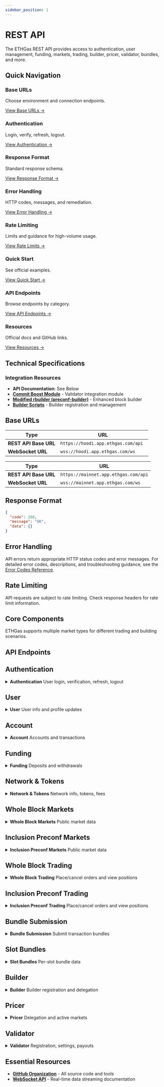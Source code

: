 ```yaml
---
sidebar_position: 1
---
```



# REST API

The ETHGas REST API provides access to authentication, user management, funding, markets, trading, builder, pricer, validator, bundles, and more.

## Quick Navigation

<div className="quick-nav">

<div className="row" style={{ marginBottom: '1rem' }}>
  <div className="col col--3">
    <div className="feature-card text--center" style={{ height: '100%', display: 'flex', flexDirection: 'column', justifyContent: 'space-between' }}>
      <div>
        <h3>Base URLs</h3>
        <p>Choose environment and connection endpoints.</p>
      </div>
      <div style={{ marginTop: '1.5rem' }}>
        <a href="#base-urls" className="button button--outline button--sm">
          View Base URLs →
        </a>
      </div>
    </div>
  </div>
  <div className="col col--3">
    <div className="feature-card text--center" style={{ height: '100%', display: 'flex', flexDirection: 'column', justifyContent: 'space-between' }}>
      <div>
        <h3>Authentication</h3>
        <p>Login, verify, refresh, logout.</p>
      </div>
      <div style={{ marginTop: '1.5rem' }}>
        <a href="#authentication" className="button button--outline button--sm">
          View Authentication →
        </a>
      </div>
    </div>
  </div>
  <div className="col col--3">
    <div className="feature-card text--center" style={{ height: '100%', display: 'flex', flexDirection: 'column', justifyContent: 'space-between' }}>
      <div>
        <h3>Response Format</h3>
        <p>Standard response schema.</p>
      </div>
      <div style={{ marginTop: '1.5rem' }}>
        <a href="#response-format" className="button button--outline button--sm">
          View Response Format →
        </a>
      </div>
    </div>
  </div>
  <div className="col col--3">
    <div className="feature-card text--center" style={{ height: '100%', display: 'flex', flexDirection: 'column', justifyContent: 'space-between' }}>
      <div>
        <h3>Error Handling</h3>
        <p>HTTP codes, messages, and remediation.</p>
      </div>
      <div style={{ marginTop: '1.5rem' }}>
        <a href="#error-handling" className="button button--outline button--sm">
          View Error Handling →
        </a>
      </div>
    </div>
  </div>
</div>

<div className="row" style={{ marginBottom: '1rem' }}>
  <div className="col col--3">
    <div className="feature-card text--center" style={{ height: '100%', display: 'flex', flexDirection: 'column', justifyContent: 'space-between' }}>
      <div>
        <h3>Rate Limiting</h3>
        <p>Limits and guidance for high-volume usage.</p>
      </div>
      <div style={{ marginTop: '1.5rem' }}>
        <a href="#rate-limiting" className="button button--outline button--sm">
          View Rate Limits →
        </a>
      </div>
    </div>
  </div>
  <div className="col col--3">
    <div className="feature-card text--center" style={{ height: '100%', display: 'flex', flexDirection: 'column', justifyContent: 'space-between' }}>
      <div>
        <h3>Quick Start</h3>
        <p>See official examples.</p>
      </div>
      <div style={{ marginTop: '1.5rem' }}>
        <a href="#quick-start-examples" className="button button--outline button--sm">
          View Quick Start →
        </a>
      </div>
    </div>
  </div>
  <div className="col col--3">
    <div className="feature-card text--center" style={{ height: '100%', display: 'flex', flexDirection: 'column', justifyContent: 'space-between' }}>
      <div>
        <h3>API Endpoints</h3>
        <p>Browse endpoints by category.</p>
      </div>
      <div style={{ marginTop: '1.5rem' }}>
        <a href="#api-endpoints" className="button button--outline button--sm">
          View API Endpoints →
        </a>
      </div>
    </div>
  </div>
  <div className="col col--3">
    <div className="feature-card text--center" style={{ height: '100%', display: 'flex', flexDirection: 'column', justifyContent: 'space-between' }}>
      <div>
        <h3>Resources</h3>
        <p>Official docs and GitHub links.</p>
      </div>
      <div style={{ marginTop: '1.5rem' }}>
        <a href="#essential-resources" className="button button--outline button--sm">
          View Resources →
        </a>
      </div>
    </div>
  </div>

</div>

</div>

## Technical Specifications


### Integration Resources

- **API Documentation**: See Below
- **[Commit Boost Module](https://github.com/ethgas-developer/ethgas-preconf-commit-boost-module)** - Validator integration module
- **[Modified rbuilder (preconf-builder)](https://github.com/ethgas-developer/preconf-builder)** - Enhanced block builder
- **[Builder Scripts](https://github.com/ethgas-developer/ethgas-builder-scripts)** - Builder registration and management

## Base URLs

<Tabs>
<TabItem value="testnet" label="TestNet" default>

| Type | URL |
|------|-----|
| **REST API Base URL** | `https://hoodi.app.ethgas.com/api	` |
| **WebSocket URL** | `wss://hoodi.app.ethgas.com/ws	` |

</TabItem>
<TabItem value="mainnet" label="MainNet">

| Type | URL |
|------|-----|
| **REST API Base URL** | `https://mainnet.app.ethgas.com/api` |
| **WebSocket URL** | `wss://mainnet.app.ethgas.com/ws	` |

</TabItem>
</Tabs>



## Response Format

```json
{
  "code": 200,
  "message": "OK",
  "data": {}
}
```

## Error Handling

API errors return appropriate HTTP status codes and error messages. For detailed error codes, descriptions, and troubleshooting guidance, see the [Error Codes Reference](/docs/reference/error-codes).

## Rate Limiting

API requests are subject to rate limiting. Check response headers for rate limit information.

## Core Components

ETHGas supports multiple market types for different trading and building scenarios.



## API Endpoints

<div className="api-endpoints-grid">

## Authentication

<details className="api-category" id="authentication">
<summary className="api-category-header">
  <strong>Authentication</strong>
  <span className="api-category-desc">User login, verification, refresh, logout</span>
</summary>

<details className="api-endpoint">
<summary className="api-endpoint-header">
  <span className="api-method-post">**POST**</span> `/v1/user/login` - Login with user address and optional display name
</summary>

**Code Example:**
<Tabs>
<TabItem value="http" label="HTTP" default>

```bash
curl -X POST /v1/user/login?addr=0x8F02425B5f3c522b7EF8EA124162645F0397c478&name=username
```

</TabItem>
<TabItem value="python" label="Python">

```python
import requests

url = "https://mainnet.app.ethgas.com/api/v1/user/login"

payload = {
    'addr': '0x8F02425B5f3c522b7EF8EA124162645F0397c478',
    'name': 'username'
}

headers = {
  'Content-Type': 'application/json'
}

response = requests.post(url, headers=headers, params=payload)
print(response.text)
```

</TabItem>
</Tabs>

**Request Parameters:**

| Parameter | Required | Type | Description |
|-----------|----------|------|-------------|
| `addr` | YES | string | User's EOA account (account) address |
| `name` | NO | string | Display name |

**Response Example:**

```json
{
    "success": true,
    "data": {
        "status": "verify",
        "eip712Message": "{\"types\":{\"EIP712Domain\":[{\"name\":\"name\",\"type\":\"string\"},{\"name\":\"version\",\"type\":\"string\"},{\"name\":\"chainId\",\"type\":\"uint256\"},{\"name\":\"verifyingContract\",\"type\":\"address\"}],\"data\":[{\"name\":\"hash\",\"type\":\"string\"},{\"name\":\"message\",\"type\":\"string\"},{\"name\":\"domain\",\"type\":\"string\"}]},\"primaryType\":\"data\",\"message\":{\"hash\":\"52a90c73\",\"message\":\"Please sign this message to verify account ownership\",\"domain\":\"ethgas.com\"},\"domain\":{\"name\":\"ETHGas Login\",\"version\":\"1\",\"chainId\":32382,\"verifyingContract\":\"0x0000000000000000000000000000000000000000\"}}",
        "nonceHash": "52a90c73"
    }
}
```

**Response Body:**

| Name | Type | Description |
|------|------|-------------|
| `status` | string | Login status |
| `eip712Message` | object | EIP712 message for signing |
| `nonceHash` | string | Unique nonce to identify this login request |

**Usage:**

Get the response from `/v1/user/login` and sign the `eip712Message` and send the signed message through `/v1/user/login/verify`

</details>

<details className="api-endpoint">
<summary className="api-endpoint-header">
  <span className="api-method-post">**POST**</span> `/v1/user/login/verify` - Verify login with signed EIP712 message
</summary>

**Code Example:**
<Tabs>
<TabItem value="http" label="HTTP" default>

```bash
curl -X POST /v1/user/login/verify?addr=0x8F02425B5f3c522b7EF8EA124162645F0397c478&nonceHash=0x1234567890abcdef...&signature=0xabcdef123456...
```

</TabItem>
<TabItem value="python" label="Python">

```python
import requests

url = "https://mainnet.app.ethgas.com/api/v1/user/login/verify"

payload = {
    'addr': '0x8F02425B5f3c522b7EF8EA124162645F0397c478',
    'nonceHash': '0x1234567890abcdef...',
    'signature': '0xabcdef123456...'
}

headers = {
  'Content-Type': 'application/json'
}

response = requests.post(url, headers=headers, params=payload)
print(response.text)
```

</TabItem>
</Tabs>

**Request Parameters:**

| Parameter | Required | Type | Description |
|-----------|----------|------|-------------|
| `addr` | YES | string | User's EOA account (account) address |
| `nonceHash` | YES | string | Nonce Hash from login response |
| `signature` | YES | string | EIP712 signature |

**Response Example:**

```json
{
    "success": true,
    "data": {
        "user": {
            "userId": 78,
            "address": "0xe61f536f031f77c854b21652ab0f4fbe7cf3196f",
            "status": 1,
            "userType": 1,
            "userClass": 1,
            "accounts": [
                {
                    "accountId": 242,
                    "userId": 78,
                    "type": 1,
                    "name": "Current",
                    "status": 1,
                    "updateDate": 1698127521000
                },
                {
                    "accountId": 243,
                    "userId": 78,
                    "type": 2,
                    "name": "Preconf",
                    "status": 1,
                    "updateDate": 1698127521000
                }
            ]
        },
        "accessToken": {
            "data": {
                "header": {
                    "alg": "ES256",
                    "typ": "JWT"
                },
                "payload": {
                    "user": {
                        "userId": 78,
                        "address": "0xe61f536f031f77c854b21652ab0f4fbe7cf3196f",
                        "roles": [
                            "ROLE_USER"
                        ]
                    },
                    "access_type": "access_token",
                    "iat": 1698633225,
                    "exp": 1698636825
                }
            },
            "token": "eyJhbGciOiJFUzI1NiIsInR5cCI6IkpXVCJ9.eyJ1c2VyIjp7InVzZXJJZCI6NzgsImFkZHJlc3MiOiIweGU2MWY1MzZmMDMxZjc3Yzg1NGIyMTY1MmFiMGY0ZmJlN2NmMzE5NmYiLCJyb2xlcyI6WyJST0xFX1VTRVIiXX0sImFjY2Vzc190eXBlIjoiYWNjZXNzX3Rva2VuIiwiaWF0IjoxNjk4NjMzMjI1LCJleHAiOjE2OTg2MzY4MjV9.E3aIKqqFsHVBYedAuqn6Jw6bymsWy6RQ6gf_lDXnYNorjngA05uFLaTM0A2ZrN4kJ8nTXEjlrdhLU8crisJcdA"
        }
    }
}
```

**Response Body:**

| Name | Type | Description |
|------|------|-------------|
| `user` | User | User details |
| `accessToken` | string | JWT access token for authentication |

</details>

<details className="api-endpoint">
<summary className="api-endpoint-header">
  <span className="api-method-post">**POST**</span> `/v1/user/login/refresh` - Refresh access token using refresh token
</summary>

**Code Example:**
<Tabs>
<TabItem value="http" label="HTTP" default>

```bash
curl -H "Authorization: Bearer {{access_token}}" -X POST /api/v1/user/login/refresh?refreshToken=eyJhbGciOiJFUzI1NiIsInR5cCI6IkpXVCJ9.eyJ1c2VyIjp7InVzZXJJZCI6MzEsImFkZHJlc3MiOiIweDVjODEyYzlhNjdlNjkwMGViMjBmM2YzMWQwZWNjZTUyM2Q2YTVjMDMiLCJyb2xlcyI6WyJST0xFX1VTRVIiXX0sImFjY2Vzc190eXBlIjoicmVmcmVzaF90b2tlbiIsImlhdCI6MTY5NzQyNDM0MCwiZXhwIjoxNjk4MDI5MTQwfQ.Y5dtx_VXGDZ4EDt4e6qtaVd811XumXjtDtVMiQeibNCai5zvV1PJJ3R8WCTSZb6NbbxAtFsTglYRD10aigDECA
```

</TabItem>
<TabItem value="python" label="Python">

```python
import requests

url = "https://mainnet.app.ethgas.com/api/v1/user/login/refresh"

payload = {
    'refreshToken': 'eyJhbGciOiJFUzI1NiIsInR5cCI6IkpXVCJ9.eyJ1c2VyIjp7InVzZXJJZCI6MzEsImFkZHJlc3MiOiIweDVjODEyYzlhNjdlNjkwMGViMjBmM2YzMWQwZWNjZTUyM2Q2YTVjMDMiLCJyb2xlcyI6WyJST0xFX1VTRVIiXX0sImFjY2Vzc190eXBlIjoicmVmcmVzaF90b2tlbiIsImlhdCI6MTY5NzQyNDM0MCwiZXhwIjoxNjk4MDI5MTQwfQ.Y5dtx_VXGDZ4EDt4e6qtaVd811XumXjtDtVMiQeibNCai5zvV1PJJ3R8WCTSZb6NbbxAtFsTglYRD10aigDECA'
}

headers = {
  'Content-Type': 'application/json',
  'Authorization': 'Bearer eyJhbGciOiJFUzI1NiIsInR5cCI6IkpXVCJ9.eyJ1c2VyIjp7InVzZXJJZCI6MzEsImFkZHJlc3MiOiIweDVjODEyYzlhNjdlNjkwMGViMjBmM2YzMWQwZWNjZTUyM2Q2YTVjMDMiLCJyb2xlcyI6WyJST0xFX1VTRVIiXX0sImFjY2Vzc190eXBlIjoiYWNjZXNzX3Rva2VuIiwiaWF0IjoxNjk3NDQ1MjQyLCJleHAiOjE2OTc0NDg4NDJ9.iPUK1f8QWZLnKPt-fdo-dlrakxSPyo041J5xnIKVLtsOsBIR8gu2hEv8a7S18CtRfViRchT4xhSQfSJj-SxleQ'
}

response = requests.post(url, headers=headers, params=payload)
print(response.text)
```

</TabItem>
</Tabs>

**Request Parameters:**

| Parameter | Required | Type | Description |
|-----------|----------|------|-------------|
| `refreshToken` | YES | string | Refresh token from previous login |

**Response Example:**

```json
{
    "success": true,
    "data": {
        "user": {
            "userId": 31,
            "address": "0x5c812c9a67e6900eb20f3f31d0ecce523d6a5c03",
            "userType": 1,
            "status": 1,
            "accounts": [
                {
                    "accountId": 127,
                    "type": 1,
                    "cashTokenIds": [
                        1
                    ],
                },
                {
                    "accountId": 128,
                    "type": 2,
                    "cashTokenIds": [
                        1
                    ]
                }
            ]
        },
        "accessToken": {
            "data": {
                "header": {
                    "alg": "ES256",
                    "typ": "JWT"
                },
                "payload": {
                    "user": {
                        "userId": 31,
                        "address": "0x5c812c9a67e6900eb20f3f31d0ecce523d6a5c03",
                        "roles": [
                            "ROLE_USER"
                        ]
                    },
                    "access_type": "access_token",
                    "iat": 1697449134,
                    "exp": 1697452734
                }
            },
            "token": "eyJhbGciOiJFUzI1NiIsInR5cCI6IkpXVCJ9.eyJ1c2VyIjp7InVzZXJJZCI6MzEsImFkZHJlc3MiOiIweDVjODEyYzlhNjdlNjkwMGViMjBmM2YzMWQwZWNjZTUyM2Q2YTVjMDMiLCJyb2xlcyI6WyJST0xFX1VTRVIiXX0sImFjY2Vzc190eXBlIjoiYWNjZXNzX3Rva2VuIiwiaWF0IjoxNjk3NDQ5MTM0LCJleHAiOjE2OTc0NTI3MzR9.reUyFbhlJ6ZXSUypWiWeikaPQdbcRB_ZgB2k4NxcKbJS1K9J1GZnfXl9GrYOmS67L19gC-wfKqSPN4-7T3Xk0w"
        }
    }
}
```

**Response Body:**

| Name | Type | Description |
|------|------|-------------|
| `user` | User | User details |
| `accessToken` | string | New JWT access token |

</details>

<details className="api-endpoint">
<summary className="api-endpoint-header">
  <span className="api-method-post">**POST**</span> `/v1/user/logout` - Logout and invalidate current session
</summary>

**Code Example:**
<Tabs>
<TabItem value="http" label="HTTP" default>

```bash
curl -H "Authorization: Bearer {{access_token}}" -X POST /v1/user/logout
```

</TabItem>
<TabItem value="python" label="Python">

```python
import requests

url = "https://mainnet.app.ethgas.com/api/v1/user/logout"

headers = {
    'Authorization': 'Bearer <your-access-token>',
    'Content-Type': 'application/json'
}

response = requests.post(url, headers=headers)
print(response.text)
```

</TabItem>
</Tabs>

**Request Parameters:**

No parameters required.

**Response Example:**

```json
{}
```

**Response Body:**

Empty response object indicating successful logout.

</details>

</details>

## User

<details className="api-category" id="user">
<summary className="api-category-header">
  <strong>User</strong>
  <span className="api-category-desc">User info and profile updates</span>
</summary>

<details className="api-endpoint">
<summary className="api-endpoint-header">
  <span className="api-method-post">**POST**</span> `/v1/user/update` - Update user display name
</summary>

**Code Example:**
<Tabs>
<TabItem value="http" label="HTTP" default>

```bash
curl -H "Authorization: Bearer {{access_token}}" -X POST /v1/user/update?displayName=NewDisplayName
```

</TabItem>
<TabItem value="python" label="Python">

```python
import requests

url = "https://mainnet.app.ethgas.com/api/v1/user/update"

payload = {
    'displayName': 'NewDisplayName'
}

headers = {
  'Content-Type': 'application/json',
  'Authorization': 'Bearer eyJhbGciOiJFUzI1NiIsInR5cCI6IkpXVCJ9.eyJ1c2VyIjp7InVzZXJJZCI6MzEsImFkZHJlc3MiOiIweDVjODEyYzlhNjdlNjkwMGViMjBmM2YzMWQwZWNjZTUyM2Q2YTVjMDMiLCJyb2xlcyI6WyJST0xFX1VTRVIiXX0sImFjY2Vzc190eXBlIjoiYWNjZXNzX3Rva2VuIiwiaWF0IjoxNjk3NDQ5MTM0LCJleHAiOjE2OTc0NTI3MzR9.reUyFbhlJ6ZXSUypWiWeikaPQdbcRB_ZgB2k4NxcKbJS1K9J1GZnfXl9GrYOmS67L19gC-wfKqSPN4-7T3Xk0w'
}

response = requests.post(url, headers=headers, params=payload)

print(response.text)
```

</TabItem>
</Tabs>

**Code Example:**

**Request Parameters:**

| Parameter | Required | Type | Description |
|-----------|----------|------|-------------|
| `displayName` | YES | string | User's display name |

**Response Example:**

```json
{
    "success": true,
    "data": {
        "user": {
            "userId": 73,
            "address": "0xcc8f16b4e20feb0e7eb5a4725451db6316afa8f",
            "status": 1,
            "userType": 1,
            "userClass": 1,
            "displayName": "XXXXX",
            "payoutAddress": "0xde88f16b4e20feb0525289041db6316afa8f",
            "collateralPerSlot": "0",
            "onchainPayout": true,
            "accounts": [
                {
                    "accountId": 2170,
                    "userId": 73,
                    "type": 1,
                    "name": "Current",
                    "status": 1,
                    "updateDate": 1751854737000
                },
                {
                    "accountId": 2171,
                    "userId": 73,
                    "type": 2,
                    "name": "InPreconf",
                    "status": 1,
                    "updateDate": 1751854737000
                }
            ]
        }
    }
}
```

**Response Body:**

| Name | Type | Description |
|------|------|-------------|
| `user` | object | Updated user object |
| └ `userId` | long | Unique user ID |
| └ `address` | string | User's wallet address |
| └ `status` | integer | User status (1 = active) |
| └ `userType` | integer | User type |
| └ `userClass` | integer | User class |
| └ `displayName` | string | User's display name |
| └ `payoutAddress` | string | User's payout address |
| └ `collateralPerSlot` | string | Collateral per slot amount |
| └ `onchainPayout` | boolean | Whether on-chain payout is enabled |
| └ `accounts` | object[] | List of user accounts |
| └└ `accountId` | long | Unique account ID |
| └└ `userId` | long | User ID associated with the account |
| └└ `type` | integer | Account type |
| └└ `name` | string | Account name |
| └└ `status` | integer | Account status |
| └└ `updateDate` | long | Last update timestamp in milliseconds |

</details>

<details className="api-endpoint">
<summary className="api-endpoint-header">
  <span className="api-method-post">**POST**</span> `/v1/user/payoutAddress` - Update user payout address
</summary>

**Code Example:**
<Tabs>
<TabItem value="http" label="HTTP" default>

```bash
curl -H "Authorization: Bearer {{access_token}}" -X POST /v1/user/payoutAddress?payoutAddress=0x1234567890abcdef1234567890abcdef12345678
```

</TabItem>
<TabItem value="python" label="Python">

```python
import requests

url = "https://mainnet.app.ethgas.com/api/v1/user/payoutAddress"

payload = {
    'payoutAddress': '0x1234567890abcdef1234567890abcdef12345678'
}

headers = {
    'Authorization': 'Bearer <your-access-token>',
    'Content-Type': 'application/json'
}

response = requests.post(url, headers=headers, params=payload)
print(response.text)
```

</TabItem>
</Tabs>

**Code Example:**

**Request Parameters:**

| Parameter | Required | Type | Description |
|-----------|----------|------|-------------|
| `payoutAddress` | YES | string | User's payout address |

**Response Example:**

```json
{
    "success": true,
    "data": {}
}
```

**Response Body:**

| Name | Type | Description |
|------|------|-------------|
| `success` | boolean | Update operation status |

</details>

<details className="api-endpoint">
<summary className="api-endpoint-header">
  <span className="api-method-post">**POST**</span> `/v1/user/collateralPerSlot` - Update user collateral per slot
</summary>

**Code Example:**
<Tabs>
<TabItem value="http" label="HTTP" default>

```bash
curl -H "Authorization: Bearer {{access_token}}" -X POST /v1/user/collateralPerSlot?collateralPerSlot=1000000000000000000
```

</TabItem>
<TabItem value="python" label="Python">

```python
import requests

url = "https://mainnet.app.ethgas.com/api/v1/user/collateralPerSlot"

payload = {
    'collateralPerSlot': 1000000000000000000
}

headers = {
    'Authorization': 'Bearer <your-access-token>',
    'Content-Type': 'application/json'
}

response = requests.post(url, headers=headers, params=payload)
print(response.text)
```

</TabItem>
</Tabs>

**Code Example:**

**Request Parameters:**

| Parameter | Required | Type | Description |
|-----------|----------|------|-------------|
| `collateralPerSlot` | YES | BigDecimal | Collateral amount per slot (must be >=0) |

**Response Example:**

```json
{
    "success": true,
    "data": {}
}
```

**Response Body:**

| Name | Type | Description |
|------|------|-------------|
| `success` | boolean | Update operation status |

</details>

<details className="api-endpoint">
<summary className="api-endpoint-header">
  <span className="api-method-get">**GET**</span> `/v1/user/info` - Get user information
</summary>

**Code Example:**
<Tabs>
<TabItem value="http" label="HTTP" default>

```bash
curl -H "Authorization: Bearer {{access_token}}" -X GET /v1/user/info
```

</TabItem>
<TabItem value="python" label="Python">

```python
import requests

url = "https://mainnet.app.ethgas.com/api/v1/user/info"

headers = {
    'Authorization': 'Bearer <your-access-token>',
    'Content-Type': 'application/json'
}

response = requests.get(url, headers=headers)
print(response.text)
```

</TabItem>
</Tabs>

**Code Example:**

**Request Parameters:**

No parameters required.

**Response Example:**

```json
{
    "success": true,
    "data": {
        "user": {
            "userId": 78,
            "address": "0xe61f536f031f77c854b21652ab0f4fbe7cf3196f",
            "status": 1,
            "userType": 1,
            "userClass": 1,
            "accounts": [
                {
                    "accountId": 242,
                    "userId": 78,
                    "type": 1,
                    "name": "Current",
                    "status": 1,
                    "updateDate": 1698127521000
                },
                {
                    "accountId": 243,
                    "userId": 78,
                    "type": 2,
                    "name": "Preconf",
                    "status": 1,
                    "updateDate": 1698127521000
                }
            ]
        }
    }
}
```

**Response Body:**

| Name | Type | Description |
|------|------|-------------|
| `user` | User | User details |
| `accounts` | array | List of user accounts |

No parameters required.

**Response Body:**

| Name | Type | Description |
|------|------|-------------|
| `user` | User | User information and details |

</details>

<details className="api-endpoint">
<summary className="api-endpoint-header">
  <span className="api-method-post">**POST**</span> `/v1/user/update`
</summary>

**Request Parameters:**

| Parameter | Required | Type | Description |
|-----------|----------|------|-------------|
| `name` | NO | string | User display name |

**Response Body:**

| Name | Type | Description |
|------|------|-------------|
| `success` | boolean | Update operation status |

</details>

<details className="api-endpoint">
<summary className="api-endpoint-header">
  <span className="api-method-post">**POST**</span> `/v1/user/payoutAddress`
</summary>

**Request Parameters:**

| Parameter | Required | Type | Description |
|-----------|----------|------|-------------|
| `payoutAddress` | YES | string | User's payout address |

**Response Body:**

| Name | Type | Description |
|------|------|-------------|
| `success` | boolean | Update operation status |

</details>

<details className="api-endpoint">
<summary className="api-endpoint-header">
  <span className="api-method-post">**POST**</span> `/v1/user/collateralPerSlot`
</summary>

**Request Parameters:**

| Parameter | Required | Type | Description |
|-----------|----------|------|-------------|
| `collateralPerSlot` | YES | number | Collateral amount per slot |

**Response Body:**

| Name | Type | Description |
|------|------|-------------|
| `success` | boolean | Update operation status |

</details>

</details>

## Account

<details className="api-category" id="account">
<summary className="api-category-header">
  <strong>Account</strong>
  <span className="api-category-desc">Accounts and transactions</span>
</summary>

<details className="api-endpoint">
<summary className="api-endpoint-header">
  <span className="api-method-get">**GET**</span> `/v1/user/accounts` - Get user accounts
</summary>

**Code Example:**
<Tabs>
<TabItem value="http" label="HTTP" default>

```bash
curl -H "Authorization: Bearer {{access_token}}" -X GET /v1/user/accounts
```

</TabItem>
<TabItem value="python" label="Python">

```python
import requests

url = "https://mainnet.app.ethgas.com/api/v1/user/accounts"

headers = {
    'Authorization': 'Bearer <your-access-token>',
    'Content-Type': 'application/json'
}

response = requests.get(url, headers=headers)
print(response.text)
```

</TabItem>
</Tabs>

**Request Parameters:**

No parameters required.

**Response Example:**

```json
{
    "success": true,
    "data": {
        "accounts": [
            {
                "accountId": 242,
                "userId": 78,
                "type": 1,
                "name": "Current",
                "status": 1,
                "updateDate": 1698127521000
            },
            {
                "accountId": 243,
                "userId": 78,
                "type": 2,
                "name": "Preconf",
                "status": 1,
                "updateDate": 1698127521000
            }
        ]
    }
}
```

**Response Body:**

| Name | Type | Description |
|------|------|-------------|
| `accounts` | array | List of user accounts |
| └ `accountId` | number | Unique account identifier |
| └ `userId` | number | User identifier |
| └ `type` | number | Account type |
| └ `name` | string | Account name |
| └ `status` | number | Account status |
| └ `updateDate` | number | Last update timestamp |

</details>

<details className="api-endpoint">
<summary className="api-endpoint-header">
  <span className="api-method-get">**GET**</span> `/v1/user/account/{accountId}` - Get account details
</summary>

**Code Example:**
<Tabs>
<TabItem value="http" label="HTTP" default>

```bash
curl -H "Authorization: Bearer {{access_token}}" -X GET /v1/user/account/242
```

</TabItem>
<TabItem value="python" label="Python">

```python
import requests

url = "https://mainnet.app.ethgas.com/api/v1/user/account/242"

headers = {
    'Authorization': 'Bearer <your-access-token>',
    'Content-Type': 'application/json'
}

response = requests.get(url, headers=headers)
print(response.text)
```

</TabItem>
</Tabs>

**Request Parameters:**

| Parameter | Required | Type | Description |
|-----------|----------|------|-------------|
| `accountId` | YES | string | Account identifier |

**Response Example:**

```json
{
    "success": true,
    "data": {
        "account": {
            "accountId": 242,
            "userId": 78,
            "type": 1,
            "name": "Current",
            "status": 1,
            "updateDate": 1698127521000
        }
    }
}
```

**Response Body:**

| Name | Type | Description |
|------|------|-------------|
| `account` | Account | Account details |
| └ `accountId` | number | Unique account identifier |
| └ `userId` | number | User identifier |
| └ `type` | number | Account type |
| └ `name` | string | Account name |
| └ `status` | number | Account status |
| └ `updateDate` | number | Last update timestamp |

</details>

<details className="api-endpoint">
<summary className="api-endpoint-header">
  <span className="api-method-get">**GET**</span> `/v1/user/account/{accountId}/txs`
</summary>

**Request Parameters:**

| Parameter | Required | Type | Description |
|-----------|----------|------|-------------|
| `accountId` | YES | string | Account identifier |

**Response Body:**

| Name | Type | Description |
|------|------|-------------|
| `transactions` | array | List of account transactions |

</details>

<details className="api-endpoint">
<summary className="api-endpoint-header">
  <span className="api-method-get">**GET**</span> `/v1/user/account/txs`
</summary>

**Request Parameters:**

No parameters required.

**Response Body:**

| Name | Type | Description |
|------|------|-------------|
| `transactions` | array | List of all user transactions |

</details>

<details className="api-endpoint">
<summary className="api-endpoint-header">
  <span className="api-method-post">**POST**</span> `/v1/user/account/transfer/token`
</summary>

**Request Parameters:**

| Parameter | Required | Type | Description |
|-----------|----------|------|-------------|
| `fromAccountId` | YES | string | Source account ID |
| `toAccountId` | YES | string | Destination account ID |
| `tokenId` | YES | number | Token identifier |
| `amount` | YES | number | Transfer amount |

**Response Body:**

| Name | Type | Description |
|------|------|-------------|
| `success` | boolean | Transfer operation status |

</details>

</details>

## Funding

<details className="api-category" id="funding">
<summary className="api-category-header">
  <strong>Funding</strong>
  <span className="api-category-desc">Deposits and withdrawals</span>
</summary>

<details className="api-endpoint">
<summary className="api-endpoint-header">
  <span className="api-method-get">**GET**</span> `/v1/p/funding/contractAddress` - Get funding contract address 
</summary>

**Code Example:**
<Tabs>
<TabItem value="http" label="HTTP" default>

```bash
curl -X GET /v1/p/funding/contractAddress
```

</TabItem>
<TabItem value="python" label="Python">

```python
import requests

url = "https://mainnet.app.ethgas.com/api/v1/p/funding/contractAddress"

headers = {
  'Content-Type': 'application/json'
}

response = requests.get(url, headers=headers)
print(response.text)
```

</TabItem>
</Tabs>

**Request Parameters:**

No parameters required.

**Response Example:**

```json
{
    "success": true,
    "data": {
        "contractAddress": "0x1234567890abcdef1234567890abcdef12345678"
    }
}
```

**Response Body:**

| Name | Type | Description |
|------|------|-------------|
| `contractAddress` | string | Funding contract address |

</details>

<details className="api-endpoint">
<summary className="api-endpoint-header">
  <span className="api-method-get">**GET**</span> `/v1/user/funding/deposits` - Get user deposits
</summary>

**Code Example:**
<Tabs>
<TabItem value="http" label="HTTP" default>

```bash
curl -H "Authorization: Bearer \{\{access_token\}\}" -X GET /v1/user/funding/deposits
```

</TabItem>
<TabItem value="python" label="Python">

```python
import requests

url = "https://mainnet.app.ethgas.com/api/v1/user/funding/deposits"

headers = {
    'Authorization': 'Bearer <your-access-token>',
    'Content-Type': 'application/json'
}

response = requests.get(url, headers=headers)
print(response.text)
```

</TabItem>
</Tabs>

**Request Parameters:**

No parameters required.

**Response Example:**

```json
{
    "success": true,
    "data": {
        "deposits": [
            {
                "depositId": 1,
                "accountId": 242,
                "tokenId": 1,
                "amount": "1000000000000000000",
                "status": "confirmed",
                "timestamp": 1640995200000
            }
        ]
    }
}
```

**Response Body:**

| Name | Type | Description |
|------|------|-------------|
| `deposits` | array | List of user deposits |
| └ `depositId` | number | Unique deposit identifier |
| └ `accountId` | number | Account identifier |
| └ `tokenId` | number | Token identifier |
| └ `amount` | string | Deposit amount |
| └ `status` | string | Deposit status |
| └ `timestamp` | number | Deposit timestamp |

</details>

<details className="api-endpoint">
<summary className="api-endpoint-header">
  <span className="api-method-post">**POST**</span> `/v1/user/funding/withdraw` - Submit withdrawal request
</summary>

**Code Example:**
<Tabs>
<TabItem value="http" label="HTTP" default>

```bash
curl -H "Authorization: Bearer \{\{access_token\}\}" -X POST /v1/user/funding/withdraw \
  -d '{"accountId": 242, "tokenId": 1, "amount": "1000000000000000000"}'
```

</TabItem>
<TabItem value="python" label="Python">

```python
import requests

url = "https://mainnet.app.ethgas.com/api/v1/user/funding/withdraw"

payload = {
    'accountId': 242,
    'tokenId': 1,
    'amount': '1000000000000000000'
}

headers = {
    'Authorization': 'Bearer <your-access-token>',
    'Content-Type': 'application/json'
}

response = requests.post(url, headers=headers, json=payload)
print(response.text)
```

</TabItem>
</Tabs>

**Request Parameters:**

| Parameter | Required | Type | Description |
|-----------|----------|------|-------------|
| `accountId` | YES | number | Account identifier |
| `tokenId` | YES | number | Token identifier |
| `amount` | YES | string | Withdrawal amount (in wei) |

**Response Example:**

```json
{
    "success": true,
    "data": {
        "withdrawalId": 12345,
        "status": "pending"
    }
}
```

**Response Body:**

| Name | Type | Description |
|------|------|-------------|
| `withdrawalId` | number | Unique withdrawal identifier |
| `status` | string | Withdrawal status |

</details>

<details className="api-endpoint">
<summary className="api-endpoint-header">
  <span className="api-method-get">**GET**</span> `/v1/p/funding/withdraw/dailyWithdrawLimits` - Get daily withdrawal limits
</summary>

**Code Example:**
<Tabs>
<TabItem value="http" label="HTTP" default>

```bash
curl -X GET /v1/p/funding/withdraw/dailyWithdrawLimits
```

</TabItem>
<TabItem value="python" label="Python">

```python
import requests

url = "https://mainnet.app.ethgas.com/api/v1/p/funding/withdraw/dailyWithdrawLimits"

headers = {
  'Content-Type': 'application/json'
}

response = requests.get(url, headers=headers)
print(response.text)
```

</TabItem>
</Tabs>

**Request Parameters:**

No parameters required.

**Response Example:**

```json
{
    "success": true,
    "data": {
        "dailyLimits": {
            "ETH": "1000000000000000000000",
            "USDC": "1000000000"
        }
    }
}
```

**Response Body:**

| Name | Type | Description |
|------|------|-------------|
| `dailyLimits` | object | Daily withdrawal limits by token |

</details>

<details className="api-endpoint">
<summary className="api-endpoint-header">
  <span className="api-method-get">**GET**</span> `/v1/user/funding/withdraw/status` - Get withdrawal status
</summary>

**Code Example:**
<Tabs>
<TabItem value="http" label="HTTP" default>

```bash
curl -H "Authorization: Bearer \{\{access_token\}\}" -X GET /v1/user/funding/withdraw/status
```

</TabItem>
<TabItem value="python" label="Python">

```python
import requests

url = "https://mainnet.app.ethgas.com/api/v1/user/funding/withdraw/status"

headers = {
    'Authorization': 'Bearer <your-access-token>',
    'Content-Type': 'application/json'
}

response = requests.get(url, headers=headers)
print(response.text)
```

</TabItem>
</Tabs>

**Request Parameters:**

No parameters required.

**Response Example:**

```json
{
    "success": true,
    "data": {
        "withdrawStatus": {
            "pendingWithdrawals": 2,
            "totalPendingAmount": "5000000000000000000"
        }
    }
}
```

**Response Body:**

| Name | Type | Description |
|------|------|-------------|
| `withdrawStatus` | object | Current withdrawal status |
| └ `pendingWithdrawals` | number | Number of pending withdrawals |
| └ `totalPendingAmount` | string | Total pending withdrawal amount |

</details>

<details className="api-endpoint">
<summary className="api-endpoint-header">
  <span className="api-method-get">**GET**</span> `/v1/user/funding/withdraws` - Get user withdrawals
</summary>

**Code Example:**
<Tabs>
<TabItem value="http" label="HTTP" default>

```bash
curl -H "Authorization: Bearer \{\{access_token\}\}" -X GET /v1/user/funding/withdraws
```

</TabItem>
<TabItem value="python" label="Python">

```python
import requests

url = "https://mainnet.app.ethgas.com/api/v1/user/funding/withdraws"

headers = {
    'Authorization': 'Bearer <your-access-token>',
    'Content-Type': 'application/json'
}

response = requests.get(url, headers=headers)
print(response.text)
```

</TabItem>
</Tabs>

**Request Parameters:**

No parameters required.

**Response Example:**

```json
{
    "success": true,
    "data": {
        "withdrawals": [
            {
                "withdrawalId": 1,
                "accountId": 242,
                "tokenId": 1,
                "amount": "1000000000000000000",
                "status": "completed",
                "timestamp": 1640995200000
            }
        ]
    }
}
```

**Response Body:**

| Name | Type | Description |
|------|------|-------------|
| `withdrawals` | array | List of user withdrawals |
| └ `withdrawalId` | number | Unique withdrawal identifier |
| └ `accountId` | number | Account identifier |
| └ `tokenId` | number | Token identifier |
| └ `amount` | string | Withdrawal amount |
| └ `status` | string | Withdrawal status |
| └ `timestamp` | number | Withdrawal timestamp |

</details>

</details>

## Network & Tokens

<details className="api-category" id="network-tokens">
<summary className="api-category-header">
  <strong>Network & Tokens</strong>
  <span className="api-category-desc">Network info, tokens, fees</span>
</summary>

<details className="api-endpoint">
<summary className="api-endpoint-header">
  <span className="api-method-get">**GET**</span> `/v1/p/network` - Get network information
</summary>

**Code Example:**
<Tabs>
<TabItem value="http" label="HTTP" default>

```bash
curl -X GET /v1/p/network
```

</TabItem>
<TabItem value="python" label="Python">

```python
import requests

url = "https://mainnet.app.ethgas.com/api/v1/p/network"

headers = {
  'Content-Type': 'application/json'
}

response = requests.get(url, headers=headers)
print(response.text)
```

</TabItem>
</Tabs>

**Request Parameters:**

No parameters required.

**Response Example:**

```json
{
    "success": true,
    "data": {
        "network": {
            "chainId": 1,
            "name": "Ethereum Mainnet",
            "blockTime": 12
        }
    }
}
```

**Response Body:**

| Name | Type | Description |
|------|------|-------------|
| `network` | object | Network information |
| └ `chainId` | number | Chain identifier |
| └ `name` | string | Network name |
| └ `blockTime` | number | Average block time in seconds |

</details>

<details className="api-endpoint">
<summary className="api-endpoint-header">
  <span className="api-method-get">**GET**</span> `/v1/p/tokens` - Get available tokens
</summary>

**Code Example:**
<Tabs>
<TabItem value="http" label="HTTP" default>

```bash
curl -X GET /v1/p/tokens
```

</TabItem>
<TabItem value="python" label="Python">

```python
import requests

url = "https://mainnet.app.ethgas.com/api/v1/p/tokens"

headers = {
  'Content-Type': 'application/json'
}

response = requests.get(url, headers=headers)
print(response.text)
```

</TabItem>
</Tabs>

**Request Parameters:**

No parameters required.

**Response Example:**

```json
{
    "success": true,
    "data": {
        "tokens": [
            {
                "tokenId": 1,
                "symbol": "ETH",
                "name": "Ethereum",
                "decimals": 18,
                "address": "0x0000000000000000000000000000000000000000"
            }
        ]
    }
}
```

**Response Body:**

| Name | Type | Description |
|------|------|-------------|
| `tokens` | array | List of available tokens |
| └ `tokenId` | number | Unique token identifier |
| └ `symbol` | string | Token symbol |
| └ `name` | string | Token name |
| └ `decimals` | number | Token decimal places |
| └ `address` | string | Token contract address |

</details>

<details className="api-endpoint">
<summary className="api-endpoint-header">
  <span className="api-method-get">**GET**</span> `/v1/p/user/fees` - Get user fees
</summary>

**Code Example:**
<Tabs>
<TabItem value="http" label="HTTP" default>

```bash
curl -X GET /v1/p/user/fees
```

</TabItem>
<TabItem value="python" label="Python">

```python
import requests

url = "https://mainnet.app.ethgas.com/api/v1/p/user/fees"

headers = {
  'Content-Type': 'application/json'
}

response = requests.get(url, headers=headers)
print(response.text)
```

</TabItem>
</Tabs>

**Request Parameters:**

No parameters required.

**Response Example:**

```json
{
    "success": true,
    "data": {
        "fees": {
            "makerFee": "0.001",
            "takerFee": "0.002"
        }
    }
}
```

**Response Body:**

| Name | Type | Description |
|------|------|-------------|
| `fees` | object | Fee structure |
| └ `makerFee` | string | Maker fee rate |
| └ `takerFee` | string | Taker fee rate |

</details>

</details>

## Whole Block Markets

<details className="api-category" id="whole-block-markets">
<summary className="api-category-header">
  <strong>Whole Block Markets</strong>
  <span className="api-category-desc">Public market data</span>
</summary>

<details className="api-endpoint">
<summary className="api-endpoint-header">
  <span className="api-method-get">**GET**</span> `/v1/p/wholeblock/markets` - Get whole block markets
</summary>

**Code Example:**
<Tabs>
<TabItem value="http" label="HTTP" default>

```bash
curl -X GET /v1/p/wholeblock/markets
```

</TabItem>
<TabItem value="python" label="Python">

```python
import requests

url = "https://mainnet.app.ethgas.com/api/v1/p/wholeblock/markets"

headers = {
  'Content-Type': 'application/json'
}

response = requests.get(url, headers=headers)
print(response.text)
```

</TabItem>
</Tabs>

**Request Parameters:**

No parameters required.

**Response Example:**

```json
{
    "success": true,
    "data": {
        "markets": [
            {
                "marketId": 1,
                "name": "ETH-USD",
                "status": "active"
            }
        ]
    }
}
```

**Response Body:**

| Name | Type | Description |
|------|------|-------------|
| `markets` | array | List of whole block markets |
| └ `marketId` | number | Unique market identifier |
| └ `name` | string | Market name |
| └ `status` | string | Market status |

</details>

<details className="api-endpoint">
<summary className="api-endpoint-header">
  <span className="api-method-get">**GET**</span> `/v1/p/wholeblock/positions` - Get whole block positions
</summary>

**Code Example:**
<Tabs>
<TabItem value="http" label="HTTP" default>

```bash
curl -X GET /v1/p/wholeblock/positions
```

</TabItem>
<TabItem value="python" label="Python">

```python
import requests

url = "https://mainnet.app.ethgas.com/api/v1/p/wholeblock/positions"

headers = {
  'Content-Type': 'application/json'
}

response = requests.get(url, headers=headers)
print(response.text)
```

</TabItem>
</Tabs>

**Request Parameters:**

No parameters required.

**Response Example:**

```json
{
    "success": true,
    "data": {
        "positions": [
            {
                "positionId": 1,
                "marketId": 1,
                "size": "100",
                "side": "long"
            }
        ]
    }
}
```

**Response Body:**

| Name | Type | Description |
|------|------|-------------|
| `positions` | array | List of whole block positions |
| └ `positionId` | number | Unique position identifier |
| └ `marketId` | number | Market identifier |
| └ `size` | string | Position size |
| └ `side` | string | Position side (long/short) |

</details>

<details className="api-endpoint">
<summary className="api-endpoint-header">
  <span className="api-method-get">**GET**</span> `/v1/p/wholeblock/orders` - Get whole block orders
</summary>

**Code Example:**
<Tabs>
<TabItem value="http" label="HTTP" default>

```bash
curl -X GET /v1/p/wholeblock/orders
```

</TabItem>
<TabItem value="python" label="Python">

```python
import requests

url = "https://mainnet.app.ethgas.com/api/v1/p/wholeblock/orders"

headers = {
  'Content-Type': 'application/json'
}

response = requests.get(url, headers=headers)
print(response.text)
```

</TabItem>
</Tabs>

**Request Parameters:**

No parameters required.

**Response Example:**

```json
{
    "success": true,
    "data": {
        "orders": [
            {
                "orderId": 1,
                "marketId": 1,
                "price": "2000",
                "size": "10",
                "side": "buy"
            }
        ]
    }
}
```

**Response Body:**

| Name | Type | Description |
|------|------|-------------|
| `orders` | array | List of whole block orders |
| └ `orderId` | number | Unique order identifier |
| └ `marketId` | number | Market identifier |
| └ `price` | string | Order price |
| └ `size` | string | Order size |
| └ `side` | string | Order side (buy/sell) |

</details>

<details className="api-endpoint">
<summary className="api-endpoint-header">
  <span className="api-method-get">**GET**</span> `/v1/p/wholeblock/trades` - Get whole block trades
</summary>

**Code Example:**
<Tabs>
<TabItem value="http" label="HTTP" default>

```bash
curl -X GET /v1/p/wholeblock/trades
```

</TabItem>
<TabItem value="python" label="Python">

```python
import requests

url = "https://mainnet.app.ethgas.com/api/v1/p/wholeblock/trades"

headers = {
  'Content-Type': 'application/json'
}

response = requests.get(url, headers=headers)
print(response.text)
```

</TabItem>
</Tabs>

**Request Parameters:**

No parameters required.

**Response Example:**

```json
{
    "success": true,
    "data": {
        "trades": [
            {
                "tradeId": 1,
                "marketId": 1,
                "price": "2000",
                "size": "5",
                "side": "buy",
                "timestamp": 1640995200000
            }
        ]
    }
}
```

**Response Body:**

| Name | Type | Description |
|------|------|-------------|
| `trades` | array | List of whole block trades |
| └ `tradeId` | number | Unique trade identifier |
| └ `marketId` | number | Market identifier |
| └ `price` | string | Trade price |
| └ `size` | string | Trade size |
| └ `side` | string | Trade side (buy/sell) |
| └ `timestamp` | number | Trade timestamp in milliseconds |

</details>

</details>

## Inclusion Preconf Markets

<details className="api-category" id="inclusion-preconf-markets">
<summary className="api-category-header">
  <strong>Inclusion Preconf Markets</strong>
  <span className="api-category-desc">Public market data</span>
</summary>

<details className="api-endpoint">
<summary className="api-endpoint-header">
  <span className="api-method-get">**GET**</span> `/v1/p/inclusion-preconf/markets` - Get inclusion preconf markets
</summary>

**Code Example:**
<Tabs>
<TabItem value="http" label="HTTP" default>

```bash
curl -X GET /v1/p/inclusion-preconf/markets
```

</TabItem>
<TabItem value="python" label="Python">

```python
import requests

url = "https://mainnet.app.ethgas.com/api/v1/p/inclusion-preconf/markets"

headers = {
  'Content-Type': 'application/json'
}

response = requests.get(url, headers=headers)
print(response.text)
```

</TabItem>
</Tabs>

**Request Parameters:**

No parameters required.

**Response Example:**

```json
{
    "success": true,
    "data": {
        "markets": [
            {
                "marketId": 1,
                "name": "ETH-Inclusion",
                "status": "active"
            }
        ]
    }
}
```

**Response Body:**

| Name | Type | Description |
|------|------|-------------|
| `markets` | array | List of inclusion preconf markets |
| └ `marketId` | number | Unique market identifier |
| └ `name` | string | Market name |
| └ `status` | string | Market status |

</details>

<details className="api-endpoint">
<summary className="api-endpoint-header">
  <span className="api-method-get">**GET**</span> `/v1/p/inclusion-preconf/market` - Get specific inclusion preconf market
</summary>

**Code Example:**
<Tabs>
<TabItem value="http" label="HTTP" default>

```bash
curl -X GET /v1/p/inclusion-preconf/market?marketId=1
```

</TabItem>
<TabItem value="python" label="Python">

```python
import requests

url = "https://mainnet.app.ethgas.com/api/v1/p/inclusion-preconf/market"

params = {
    'marketId': 1
}

headers = {
  'Content-Type': 'application/json'
}

response = requests.get(url, headers=headers, params=params)
print(response.text)
```

</TabItem>
</Tabs>

**Request Parameters:**

| Parameter | Required | Type | Description |
|-----------|----------|------|-------------|
| `marketId` | YES | number | Market identifier |

**Response Example:**

```json
{
    "success": true,
    "data": {
        "market": {
            "marketId": 1,
            "name": "ETH-Inclusion",
            "status": "active",
            "currentPrice": "2000"
        }
    }
}
```

**Response Body:**

| Name | Type | Description |
|------|------|-------------|
| `market` | object | Market details |
| └ `marketId` | number | Unique market identifier |
| └ `name` | string | Market name |
| └ `status` | string | Market status |
| └ `currentPrice` | string | Current market price |

</details>

<details className="api-endpoint">
<summary className="api-endpoint-header">
  <span className="api-method-get">**GET**</span> `/v1/p/inclusion-preconf/trades` - Get inclusion preconf trades
</summary>

**Code Example:**
<Tabs>
<TabItem value="http" label="HTTP" default>

```bash
curl -X GET /v1/p/inclusion-preconf/trades
```

</TabItem>
<TabItem value="python" label="Python">

```python
import requests

url = "https://mainnet.app.ethgas.com/api/v1/p/inclusion-preconf/trades"

headers = {
  'Content-Type': 'application/json'
}

response = requests.get(url, headers=headers)
print(response.text)
```

</TabItem>
</Tabs>

**Request Parameters:**

No parameters required.

**Response Example:**

```json
{
    "success": true,
    "data": {
        "trades": [
            {
                "tradeId": 1,
                "marketId": 1,
                "price": "2000",
                "size": "5",
                "side": "buy",
                "timestamp": 1640995200000
            }
        ]
    }
}
```

**Response Body:**

| Name | Type | Description |
|------|------|-------------|
| `trades` | array | List of inclusion preconf trades |
| └ `tradeId` | number | Unique trade identifier |
| └ `marketId` | number | Market identifier |
| └ `price` | string | Trade price |
| └ `size` | string | Trade size |
| └ `side` | string | Trade side (buy/sell) |
| └ `timestamp` | number | Trade timestamp in milliseconds |

</details>

<details className="api-endpoint">
<summary className="api-endpoint-header">
  <span className="api-method-get">**GET**</span> `/v1/p/inclusion-preconf/top-sales` - Get top inclusion preconf sales
</summary>

**Code Example:**
<Tabs>
<TabItem value="http" label="HTTP" default>

```bash
curl -X GET /v1/p/inclusion-preconf/top-sales
```

</TabItem>
<TabItem value="python" label="Python">

```python
import requests

url = "https://mainnet.app.ethgas.com/api/v1/p/inclusion-preconf/top-sales"

headers = {
  'Content-Type': 'application/json'
}

response = requests.get(url, headers=headers)
print(response.text)
```

</TabItem>
</Tabs>

**Request Parameters:**

No parameters required.

**Response Example:**

```json
{
    "success": true,
    "data": {
        "topSales": [
            {
                "saleId": 1,
                "marketId": 1,
                "price": "2500",
                "size": "10",
                "timestamp": 1640995200000
            }
        ]
    }
}
```

**Response Body:**

| Name | Type | Description |
|------|------|-------------|
| `topSales` | array | List of top sales |
| └ `saleId` | number | Unique sale identifier |
| └ `marketId` | number | Market identifier |
| └ `price` | string | Sale price |
| └ `size` | string | Sale size |
| └ `timestamp` | number | Sale timestamp in milliseconds |

</details>

</details>

## Whole Block Trading

<details className="api-category" id="whole-block-trading">
<summary className="api-category-header">
  <strong>Whole Block Trading</strong>
  <span className="api-category-desc">Place/cancel orders and view positions</span>
</summary>

<details className="api-endpoint">
<summary className="api-endpoint-header">
  <span className="api-method-post">**POST**</span> `/v1/wholeblock/order` - Place whole block order
</summary>

**Code Example:**
<Tabs>
<TabItem value="http" label="HTTP" default>

```bash
curl -H "Authorization: Bearer {{access_token}}" -X POST /v1/wholeblock/order \
  -d '{"marketId": 1, "side": "buy", "price": "2000", "size": "10"}'
```

</TabItem>
<TabItem value="python" label="Python">

```python
import requests

url = "https://mainnet.app.ethgas.com/api/v1/wholeblock/order"

payload = {
    'marketId': 1,
    'side': 'buy',
    'price': '2000',
    'size': '10'
}

headers = {
    'Authorization': 'Bearer <your-access-token>',
    'Content-Type': 'application/json'
}

response = requests.post(url, headers=headers, json=payload)
print(response.text)
```

</TabItem>
</Tabs>

**Request Parameters:**

| Parameter | Required | Type | Description |
|-----------|----------|------|-------------|
| `marketId` | YES | number | Market identifier |
| `side` | YES | string | Order side (buy/sell) |
| `price` | YES | string | Order price |
| `size` | YES | string | Order size |

**Response Example:**

```json
{
    "success": true,
    "data": {
        "orderId": 12345,
        "status": "placed"
    }
}
```

**Response Body:**

| Name | Type | Description |
|------|------|-------------|
| `orderId` | number | Unique order identifier |
| `status` | string | Order status |

</details>

<details className="api-endpoint">
<summary className="api-endpoint-header">
  <span className="api-method-post">**POST**</span> `/v1/wholeblock/cancel-all-orders` - Cancel all whole block orders
</summary>

**Code Example:**
<Tabs>
<TabItem value="http" label="HTTP" default>

```bash
curl -H "Authorization: Bearer {{access_token}}" -X POST /v1/wholeblock/cancel-all-orders
```

</TabItem>
<TabItem value="python" label="Python">

```python
import requests

url = "https://mainnet.app.ethgas.com/api/v1/wholeblock/cancel-all-orders"

headers = {
    'Authorization': 'Bearer <your-access-token>',
    'Content-Type': 'application/json'
}

response = requests.post(url, headers=headers)
print(response.text)
```

</TabItem>
</Tabs>

**Request Parameters:**

No parameters required.

**Response Example:**

```json
{
    "success": true,
    "data": {
        "cancelledOrders": 5
    }
}
```

**Response Body:**

| Name | Type | Description |
|------|------|-------------|
| `cancelledOrders` | number | Number of orders cancelled |

</details>

<details className="api-endpoint">
<summary className="api-endpoint-header">
  <span className="api-method-post">**POST**</span> `/v1/wholeblock/cancel-batch-orders` - Cancel batch of whole block orders
</summary>

**Code Example:**
<Tabs>
<TabItem value="http" label="HTTP" default>

```bash
curl -H "Authorization: Bearer {{access_token}}" -X POST /v1/wholeblock/cancel-batch-orders \
  -d '{"orderIds": [12345, 12346, 12347]}'
```
```

</TabItem>
<TabItem value="python" label="Python">

```python

url = "https://mainnet.app.ethgas.com/api/v1/wholeblock/cancel-batch-orders"

payload = {
    'orderIds': [12345, 12346, 12347]
}

headers = {
    'Authorization': 'Bearer <your-access-token>',
    'Content-Type': 'application/json'
}

response = requests.post(url, headers=headers, json=payload)
print(response.text)
```

</TabItem>
</Tabs>

**Request Parameters:**

| Parameter | Required | Type | Description |
|-----------|----------|------|-------------|
| `orderIds` | YES | array | Array of order IDs to cancel |

**Response Example:**

```json
{
    "success": true,
    "data": {
        "cancelledOrders": 3
    }
}
```

**Response Body:**

| Name | Type | Description |
|------|------|-------------|
| `cancelledOrders` | number | Number of orders cancelled |

</details>

<details className="api-endpoint">
<summary className="api-endpoint-header">
  <span className="api-method-post">**POST**</span> `/v1/wholeblock/cancel-order` - Cancel specific whole block order
</summary>

**Code Example:**
<Tabs>
<TabItem value="http" label="HTTP" default>

```bash
curl -H "Authorization: Bearer {{access_token}}" -X POST /v1/wholeblock/cancel-order \
  -d '{"orderId": 12345}'
```
```

</TabItem>
<TabItem value="python" label="Python">

```python
import requests

url = "https://mainnet.app.ethgas.com/api/v1/wholeblock/cancel-order"

payload = {
    'orderId': 12345
}

headers = {
    'Authorization': 'Bearer <your-access-token>',
    'Content-Type': 'application/json'
}

response = requests.post(url, headers=headers, json=payload)
print(response.text)
```

</TabItem>
</Tabs>

**Request Parameters:**

| Parameter | Required | Type | Description |
|-----------|----------|------|-------------|
| `orderId` | YES | number | Order ID to cancel |

**Response Example:**

```json
{
    "success": true,
    "data": {
        "orderId": 12345,
        "status": "cancelled"
    }
}
```

**Response Body:**

| Name | Type | Description |
|------|------|-------------|
| `orderId` | number | Cancelled order ID |
| `status` | string | Order status |

</details>

<details className="api-endpoint">
<summary className="api-endpoint-header">
  <span className="api-method-get">**GET**</span> `/v1/user/wholeblock/all-orders` - Get all whole block orders
</summary>

**Code Example:**
<Tabs>
<TabItem value="http" label="HTTP" default>

```bash
curl -H "Authorization: Bearer {{access_token}}" -X GET /v1/user/wholeblock/all-orders
```
```

</TabItem>
<TabItem value="python" label="Python">

```python

url = "https://mainnet.app.ethgas.com/api/v1/user/wholeblock/all-orders"

headers = {
    'Authorization': 'Bearer <your-access-token>',
    'Content-Type': 'application/json'
}

response = requests.get(url, headers=headers)
print(response.text)
```

</TabItem>
</Tabs>

**Request Parameters:**

No parameters required.

**Response Example:**

```json
{
    "success": true,
    "data": {
        "orders": [
            {
                "orderId": 12345,
                "marketId": 1,
                "side": "buy",
                "price": "2000",
                "size": "10",
                "status": "open"
            }
        ]
    }
}
```

**Response Body:**

| Name | Type | Description |
|------|------|-------------|
| `orders` | array | List of all orders |
| └ `orderId` | number | Unique order identifier |
| └ `marketId` | number | Market identifier |
| └ `side` | string | Order side (buy/sell) |
| └ `price` | string | Order price |
| └ `size` | string | Order size |
| └ `status` | string | Order status |

</details>

<details className="api-endpoint">
<summary className="api-endpoint-header">
  <span className="api-method-get">**GET**</span> `/v1/user/wholeblock/orders` - Get user whole block orders
</summary>

**Code Example:**
<Tabs>
<TabItem value="http" label="HTTP" default>

```bash
curl -H "Authorization: Bearer {{access_token}}" -X GET /v1/user/wholeblock/orders
```
```

</TabItem>
<TabItem value="python" label="Python">

```python
import requests

url = "https://mainnet.app.ethgas.com/api/v1/user/wholeblock/orders"

headers = {
    'Authorization': 'Bearer <your-access-token>',
    'Content-Type': 'application/json'
}

response = requests.get(url, headers=headers)
print(response.text)
```

</TabItem>
</Tabs>

**Request Parameters:**

No parameters required.

**Response Example:**

```json
{
    "success": true,
    "data": {
        "orders": [
            {
                "orderId": 12345,
                "marketId": 1,
                "side": "buy",
                "price": "2000",
                "size": "10",
                "status": "open"
            }
        ]
    }
}
```

**Response Body:**

| Name | Type | Description |
|------|------|-------------|
| `orders` | array | List of user orders |
| └ `orderId` | number | Unique order identifier |
| └ `marketId` | number | Market identifier |
| └ `side` | string | Order side (buy/sell) |
| └ `price` | string | Order price |
| └ `size` | string | Order size |
| └ `status` | string | Order status |

</details>

<details className="api-endpoint">
<summary className="api-endpoint-header">
  <span className="api-method-get">**GET**</span> `/v1/user/wholeblock/positions` - Get user whole block positions
</summary>

**Code Example:**
<Tabs>
<TabItem value="http" label="HTTP" default>

```bash
curl -H "Authorization: Bearer {{access_token}}" -X GET /v1/user/wholeblock/positions
```
```

</TabItem>
<TabItem value="python" label="Python">

```python

url = "https://mainnet.app.ethgas.com/api/v1/user/wholeblock/positions"

headers = {
    'Authorization': 'Bearer <your-access-token>',
    'Content-Type': 'application/json'
}

response = requests.get(url, headers=headers)
print(response.text)
```

</TabItem>
</Tabs>

**Request Parameters:**

No parameters required.

**Response Example:**

```json
{
    "success": true,
    "data": {
        "positions": [
            {
                "positionId": 1,
                "marketId": 1,
                "size": "100",
                "side": "long",
                "unrealizedPnl": "500"
            }
        ]
    }
}
```

**Response Body:**

| Name | Type | Description |
|------|------|-------------|
| `positions` | array | List of user positions |
| └ `positionId` | number | Unique position identifier |
| └ `marketId` | number | Market identifier |
| └ `size` | string | Position size |
| └ `side` | string | Position side (long/short) |
| └ `unrealizedPnl` | string | Unrealized profit/loss |

</details>

<details className="api-endpoint">
<summary className="api-endpoint-header">
  <span className="api-method-get">**GET**</span> `/v1/user/wholeblock/txs` - Get user whole block transactions
</summary>

**Code Example:**
<Tabs>
<TabItem value="http" label="HTTP" default>

```bash
curl -H "Authorization: Bearer {{access_token}}" -X GET /v1/user/wholeblock/txs
```
```

</TabItem>
<TabItem value="python" label="Python">

```python
import requests

url = "https://mainnet.app.ethgas.com/api/v1/user/wholeblock/txs"

headers = {
    'Authorization': 'Bearer <your-access-token>',
    'Content-Type': 'application/json'
}

response = requests.get(url, headers=headers)
print(response.text)
```

</TabItem>
</Tabs>

**Request Parameters:**

No parameters required.

**Response Example:**

```json
{
    "success": true,
    "data": {
        "transactions": [
            {
                "txId": 1,
                "type": "order_placed",
                "marketId": 1,
                "timestamp": 1640995200000
            }
        ]
    }
}
```

**Response Body:**

| Name | Type | Description |
|------|------|-------------|
| `transactions` | array | List of user transactions |
| └ `txId` | number | Unique transaction identifier |
| └ `type` | string | Transaction type |
| └ `marketId` | number | Market identifier |
| └ `timestamp` | number | Transaction timestamp in milliseconds |

</details>

</details>

## Inclusion Preconf Trading

<details className="api-category" id="inclusion-preconf-trading">
<summary className="api-category-header">
  <strong>Inclusion Preconf Trading</strong>
  <span className="api-category-desc">Place/cancel orders and view positions</span>
</summary>

<details className="api-endpoint">
<summary className="api-endpoint-header">
  <span className="api-method-post">**POST**</span> `/v1/inclusion-preconf/order` - Place inclusion preconf order
</summary>

**Code Example:**
<Tabs>
<TabItem value="http" label="HTTP" default>

```bash
curl -H "Authorization: Bearer {{access_token}}" -X POST /v1/inclusion-preconf/order \
  -d '{"marketId": 1, "side": "buy", "price": "2000", "size": "10"}'
```
```
```

</TabItem>
<TabItem value="python" label="Python">

```python
import requests

url = "https://mainnet.app.ethgas.com/api/v1/inclusion-preconf/order"

payload = {
    'marketId': 1,
    'side': 'buy',
    'price': '2000',
    'size': '10'
}

headers = {
    'Authorization': 'Bearer <your-access-token>',
    'Content-Type': 'application/json'
}

response = requests.post(url, headers=headers, json=payload)
print(response.text)
```

</TabItem>
</Tabs>

**Request Parameters:**

| Parameter | Required | Type | Description |
|-----------|----------|------|-------------|
| `marketId` | YES | number | Market identifier |
| `side` | YES | string | Order side (buy/sell) |
| `price` | YES | string | Order price |
| `size` | YES | string | Order size |

**Response Example:**

```json
{
    "success": true,
    "data": {
        "orderId": 12345,
        "status": "placed"
    }
}
```

**Response Body:**

| Name | Type | Description |
|------|------|-------------|
| `orderId` | number | Unique order identifier |
| `status` | string | Order status |

</details>

<details className="api-endpoint">
<summary className="api-endpoint-header">
  <span className="api-method-post">**POST**</span> `/v1/inclusion-preconf/cancel-all-orders` - Cancel all inclusion preconf orders
</summary>

**Code Example:**
<Tabs>
<TabItem value="http" label="HTTP" default>

```bash
curl -H "Authorization: Bearer {{access_token}}" -X POST /v1/inclusion-preconf/cancel-all-orders
```
```

</TabItem>
<TabItem value="python" label="Python">

```python

url = "https://mainnet.app.ethgas.com/api/v1/inclusion-preconf/cancel-all-orders"

headers = {
    'Authorization': 'Bearer <your-access-token>',
    'Content-Type': 'application/json'
}

response = requests.post(url, headers=headers)
print(response.text)
```

</TabItem>
</Tabs>

**Request Parameters:**

No parameters required.

**Response Example:**

```json
{
    "success": true,
    "data": {
        "cancelledOrders": 5
    }
}
```

**Response Body:**

| Name | Type | Description |
|------|------|-------------|
| `cancelledOrders` | number | Number of orders cancelled |

</details>

<details className="api-endpoint">
<summary className="api-endpoint-header">
  <span className="api-method-post">**POST**</span> `/v1/inclusion-preconf/cancel-batch-orders` - Cancel batch of inclusion preconf orders
</summary>

**Code Example:**
<Tabs>
<TabItem value="http" label="HTTP" default>

```bash
curl -H "Authorization: Bearer {{access_token}}" -X POST /v1/inclusion-preconf/cancel-batch-orders \
  -d '{"orderIds": [12345, 12346, 12347]}'
```
```
```

</TabItem>
<TabItem value="python" label="Python">

```python

url = "https://mainnet.app.ethgas.com/api/v1/inclusion-preconf/cancel-batch-orders"

payload = {
    'orderIds': [12345, 12346, 12347]
}

headers = {
    'Authorization': 'Bearer <your-access-token>',
    'Content-Type': 'application/json'
}

response = requests.post(url, headers=headers, json=payload)
print(response.text)
```

</TabItem>
</Tabs>

**Request Parameters:**

| Parameter | Required | Type | Description |
|-----------|----------|------|-------------|
| `orderIds` | YES | array | Array of order IDs to cancel |

**Response Example:**

```json
{
    "success": true,
    "data": {
        "cancelledOrders": 3
    }
}
```

**Response Body:**

| Name | Type | Description |
|------|------|-------------|
| `cancelledOrders` | number | Number of orders cancelled |

</details>

<details className="api-endpoint">
<summary className="api-endpoint-header">
  <span className="api-method-post">**POST**</span> `/v1/inclusion-preconf/cancel-order` - Cancel specific inclusion preconf order
</summary>

**Code Example:**
<Tabs>
<TabItem value="http" label="HTTP" default>

```bash
curl -H "Authorization: Bearer {{access_token}}" -X POST /v1/inclusion-preconf/cancel-order \
  -d '{"orderId": 12345}'
```
```
```

</TabItem>
<TabItem value="python" label="Python">

```python

url = "https://mainnet.app.ethgas.com/api/v1/inclusion-preconf/cancel-order"

payload = {
    'orderId': 12345
}

headers = {
    'Authorization': 'Bearer <your-access-token>',
    'Content-Type': 'application/json'
}

response = requests.post(url, headers=headers, json=payload)
print(response.text)
```

</TabItem>
</Tabs>

**Request Parameters:**

| Parameter | Required | Type | Description |
|-----------|----------|------|-------------|
| `orderId` | YES | number | Order ID to cancel |

**Response Example:**

```json
{
    "success": true,
    "data": {
        "orderId": 12345,
        "status": "cancelled"
    }
}
```

**Response Body:**

| Name | Type | Description |
|------|------|-------------|
| `orderId` | number | Cancelled order ID |
| `status` | string | Order status |

</details>

<details className="api-endpoint">
<summary className="api-endpoint-header">
  <span className="api-method-get">**GET**</span> `/v1/user/inclusion-preconf/orders` - Get user inclusion preconf orders
</summary>

**Code Example:**
<Tabs>
<TabItem value="http" label="HTTP" default>

```bash
curl -H "Authorization: Bearer {{access_token}}" -X GET /v1/user/inclusion-preconf/orders
```
```

</TabItem>
<TabItem value="python" label="Python">

```python
import requests

url = "https://mainnet.app.ethgas.com/api/v1/user/inclusion-preconf/orders"

headers = {
    'Authorization': 'Bearer <your-access-token>',
    'Content-Type': 'application/json'
}

response = requests.get(url, headers=headers)
print(response.text)
```

</TabItem>
</Tabs>

**Request Parameters:**

No parameters required.

**Response Example:**

```json
{
    "success": true,
    "data": {
        "orders": [
            {
                "orderId": 12345,
                "marketId": 1,
                "side": "buy",
                "price": "2000",
                "size": "10",
                "status": "open"
            }
        ]
    }
}
```

**Response Body:**

| Name | Type | Description |
|------|------|-------------|
| `orders` | array | List of user orders |
| └ `orderId` | number | Unique order identifier |
| └ `marketId` | number | Market identifier |
| └ `side` | string | Order side (buy/sell) |
| └ `price` | string | Order price |
| └ `size` | string | Order size |
| └ `status` | string | Order status |

</details>

<details className="api-endpoint">
<summary className="api-endpoint-header">
  <span className="api-method-get">**GET**</span> `/v1/user/inclusion-preconf/all-orders` - Get all inclusion preconf orders
</summary>

**Code Example:**
<Tabs>
<TabItem value="http" label="HTTP" default>

```bash
curl -H "Authorization: Bearer {{access_token}}" -X GET /v1/user/inclusion-preconf/all-orders
```
```

</TabItem>
<TabItem value="python" label="Python">

```python

url = "https://mainnet.app.ethgas.com/api/v1/user/inclusion-preconf/all-orders"

headers = {
    'Authorization': 'Bearer <your-access-token>',
    'Content-Type': 'application/json'
}

response = requests.get(url, headers=headers)
print(response.text)
```

</TabItem>
</Tabs>

**Request Parameters:**

No parameters required.

**Response Example:**

```json
{
    "success": true,
    "data": {
        "orders": [
            {
                "orderId": 12345,
                "marketId": 1,
                "side": "buy",
                "price": "2000",
                "size": "10",
                "status": "open"
            }
        ]
    }
}
```

**Response Body:**

| Name | Type | Description |
|------|------|-------------|
| `orders` | array | List of all orders |
| └ `orderId` | number | Unique order identifier |
| └ `marketId` | number | Market identifier |
| └ `side` | string | Order side (buy/sell) |
| └ `price` | string | Order price |
| └ `size` | string | Order size |
| └ `status` | string | Order status |

</details>

<details className="api-endpoint">
<summary className="api-endpoint-header">
  <span className="api-method-get">**GET**</span> `/v1/user/inclusion-preconf/positions` - Get user inclusion preconf positions
</summary>

**Code Example:**
<Tabs>
<TabItem value="http" label="HTTP" default>

```bash
curl -H "Authorization: Bearer {{access_token}}" -X GET /v1/user/inclusion-preconf/positions
```
```

</TabItem>
<TabItem value="python" label="Python">

```python
import requests

url = "https://mainnet.app.ethgas.com/api/v1/user/inclusion-preconf/positions"

headers = {
    'Authorization': 'Bearer <your-access-token>',
    'Content-Type': 'application/json'
}

response = requests.get(url, headers=headers)
print(response.text)
```

</TabItem>
</Tabs>

**Request Parameters:**

No parameters required.

**Response Example:**

```json
{
    "success": true,
    "data": {
        "positions": [
            {
                "positionId": 1,
                "marketId": 1,
                "size": "100",
                "side": "long",
                "unrealizedPnl": "500"
            }
        ]
    }
}
```

**Response Body:**

| Name | Type | Description |
|------|------|-------------|
| `positions` | array | List of user positions |
| └ `positionId` | number | Unique position identifier |
| └ `marketId` | number | Market identifier |
| └ `size` | string | Position size |
| └ `side` | string | Position side (long/short) |
| └ `unrealizedPnl` | string | Unrealized profit/loss |

</details>

<details className="api-endpoint">
<summary className="api-endpoint-header">
  <span className="api-method-get">**GET**</span> `/v1/user/inclusion-preconf/txs` - Get user inclusion preconf transactions
</summary>

**Code Example:**
<Tabs>
<TabItem value="http" label="HTTP" default>

```bash
curl -H "Authorization: Bearer {{access_token}}" -X GET /v1/user/inclusion-preconf/txs
```
```

</TabItem>
<TabItem value="python" label="Python">

```python

url = "https://mainnet.app.ethgas.com/api/v1/user/inclusion-preconf/txs"

headers = {
    'Authorization': 'Bearer <your-access-token>',
    'Content-Type': 'application/json'
}

response = requests.get(url, headers=headers)
print(response.text)
```

</TabItem>
</Tabs>

**Request Parameters:**

No parameters required.

**Response Example:**

```json
{
    "success": true,
    "data": {
        "transactions": [
            {
                "txId": 1,
                "type": "order_placed",
                "marketId": 1,
                "timestamp": 1640995200000
            }
        ]
    }
}
```

**Response Body:**

| Name | Type | Description |
|------|------|-------------|
| `transactions` | array | List of user transactions |
| └ `txId` | number | Unique transaction identifier |
| └ `type` | string | Transaction type |
| └ `marketId` | number | Market identifier |
| └ `timestamp` | number | Transaction timestamp in milliseconds |

</details>

<details className="api-endpoint">
<summary className="api-endpoint-header">
  <span className="api-method-post">**POST**</span> `/v1/user/inclusion-preconf/market/update` - Update inclusion preconf market
</summary>

**Code Example:**
<Tabs>
<TabItem value="http" label="HTTP" default>

```bash
curl -H "Authorization: Bearer {{access_token}}" -X POST /v1/user/inclusion-preconf/market/update \
  -d '{"marketId": 1, "price": "2100"}'
```
```
```

</TabItem>
<TabItem value="python" label="Python">

```python

url = "https://mainnet.app.ethgas.com/api/v1/user/inclusion-preconf/market/update"

payload = {
    'marketId': 1,
    'price': '2100'
}

headers = {
    'Authorization': 'Bearer <your-access-token>',
    'Content-Type': 'application/json'
}

response = requests.post(url, headers=headers, json=payload)
print(response.text)
```

</TabItem>
</Tabs>

**Request Parameters:**

| Parameter | Required | Type | Description |
|-----------|----------|------|-------------|
| `marketId` | YES | number | Market identifier |
| `price` | YES | string | New market price |

**Response Example:**

```json
{
    "success": true,
    "data": {
        "marketId": 1,
        "updatedPrice": "2100"
    }
}
```

**Response Body:**

| Name | Type | Description |
|------|------|-------------|
| `marketId` | number | Market identifier |
| `updatedPrice` | string | Updated market price |

</details>

</details>

## Bundle Submission

<details className="api-category" id="bundle-submission">
<summary className="api-category-header">
  <strong>Bundle Submission</strong>
  <span className="api-category-desc">Submit transaction bundles</span>
</summary>

<details className="api-endpoint">
<summary className="api-endpoint-header">
  <span className="api-method-post">**POST**</span> `/api/v1/user/bundle/send` - Submit transaction bundle
</summary>

**Code Example:**
<Tabs>
<TabItem value="http" label="HTTP" default>

```bash
curl -H "Authorization: Bearer {{access_token}}" -X POST /api/v1/user/bundle/send \
  -d '{"transactions": ["0x...", "0x..."], "targetBlock": 12345}'
```
```
```

</TabItem>
<TabItem value="python" label="Python">

```python

url = "https://mainnet.app.ethgas.com/api/v1/user/bundle/send"

payload = {
    'transactions': ['0x...', '0x...'],
    'targetBlock': 12345
}

headers = {
    'Authorization': 'Bearer <your-access-token>',
    'Content-Type': 'application/json'
}

response = requests.post(url, headers=headers, json=payload)
print(response.text)
```

</TabItem>
</Tabs>

**Request Parameters:**

| Parameter | Required | Type | Description |
|-----------|----------|------|-------------|
| `transactions` | YES | array | Array of transaction hashes |
| `targetBlock` | YES | number | Target block number |

**Response Example:**

```json
{
    "success": true,
    "data": {
        "bundleId": "bundle_12345",
        "status": "submitted"
    }
}
```

**Response Body:**

| Name | Type | Description |
|------|------|-------------|
| `bundleId` | string | Unique bundle identifier |
| `status` | string | Bundle submission status |

</details>

</details>

## Slot Bundles

<details className="api-category" id="slot-bundles">
<summary className="api-category-header">
  <strong>Slot Bundles</strong>
  <span className="api-category-desc">Per-slot bundle data</span>
</summary>

<details className="api-endpoint">
<summary className="api-endpoint-header">
  <span className="api-method-get">**GET**</span> `/v1/slot/bundles` - Get slot bundles
</summary>

**Code Example:**
<Tabs>
<TabItem value="http" label="HTTP" default>

```bash
curl -H "Authorization: Bearer {{access_token}}" -X GET /v1/slot/bundles?slot=12345
```
```
```

</TabItem>
<TabItem value="python" label="Python">

```python

url = "https://mainnet.app.ethgas.com/api/v1/slot/bundles"

params = {
    'slot': 12345
}

headers = {
    'Authorization': 'Bearer <your-access-token>',
    'Content-Type': 'application/json'
}

response = requests.get(url, headers=headers, params=params)
print(response.text)
```

</TabItem>
</Tabs>

**Request Parameters:**

| Parameter | Required | Type | Description |
|-----------|----------|------|-------------|
| `slot` | YES | number | Slot number |

**Response Example:**

```json
{
    "success": true,
    "data": {
        "bundles": [
            {
                "bundleId": "bundle_12345",
                "slot": 12345,
                "transactions": ["0x...", "0x..."]
            }
        ]
    }
}
```

**Response Body:**

| Name | Type | Description |
|------|------|-------------|
| `bundles` | array | List of bundles for the slot |
| └ `bundleId` | string | Unique bundle identifier |
| └ `slot` | number | Slot number |
| └ `transactions` | array | Array of transaction hashes |

</details>

<details className="api-endpoint">
<summary className="api-endpoint-header">
  <span className="api-method-get">**GET**</span> `/v1/account/slot/bundles` - Get account slot bundles
</summary>

**Code Example:**
<Tabs>
<TabItem value="http" label="HTTP" default>

```bash
curl -H "Authorization: Bearer {{access_token}}" -X GET /v1/account/slot/bundles?accountId=242&slot=12345
```
```
```

</TabItem>
<TabItem value="python" label="Python">

```python

url = "https://mainnet.app.ethgas.com/api/v1/account/slot/bundles"

params = {
    'accountId': 242,
    'slot': 12345
}

headers = {
    'Authorization': 'Bearer <your-access-token>',
    'Content-Type': 'application/json'
}

response = requests.get(url, headers=headers, params=params)
print(response.text)
```

</TabItem>
</Tabs>

**Request Parameters:**

| Parameter | Required | Type | Description |
|-----------|----------|------|-------------|
| `accountId` | YES | number | Account identifier |
| `slot` | YES | number | Slot number |

**Response Example:**

```json
{
    "success": true,
    "data": {
        "bundles": [
            {
                "bundleId": "bundle_12345",
                "accountId": 242,
                "slot": 12345,
                "transactions": ["0x...", "0x..."]
            }
        ]
    }
}
```

**Response Body:**

| Name | Type | Description |
|------|------|-------------|
| `bundles` | array | List of account bundles for the slot |
| └ `bundleId` | string | Unique bundle identifier |
| └ `accountId` | number | Account identifier |
| └ `slot` | number | Slot number |
| └ `transactions` | array | Array of transaction hashes |

</details>

<details className="api-endpoint">
<summary className="api-endpoint-header">
  <span className="api-method-get">**GET**</span> `/v1/slot/forceEmptyBlockSpace` - Get force empty block space
</summary>

**Code Example:**
<Tabs>
<TabItem value="http" label="HTTP" default>

```bash
curl -H "Authorization: Bearer {{access_token}}" -X GET /v1/slot/forceEmptyBlockSpace?slot=12345
```
```
```

</TabItem>
<TabItem value="python" label="Python">

```python

url = "https://mainnet.app.ethgas.com/api/v1/slot/forceEmptyBlockSpace"

params = {
    'slot': 12345
}

headers = {
    'Authorization': 'Bearer <your-access-token>',
    'Content-Type': 'application/json'
}

response = requests.get(url, headers=headers, params=params)
print(response.text)
```

</TabItem>
</Tabs>

**Request Parameters:**

| Parameter | Required | Type | Description |
|-----------|----------|------|-------------|
| `slot` | YES | number | Slot number |

**Response Example:**

```json
{
    "success": true,
    "data": {
        "forceEmpty": true,
        "slot": 12345
    }
}
```

**Response Body:**

| Name | Type | Description |
|------|------|-------------|
| `forceEmpty` | boolean | Whether block space is forced empty |
| `slot` | number | Slot number |

</details>

<details className="api-endpoint">
<summary className="api-endpoint-header">
  <span className="api-method-get">**GET**</span> `/v1/p/slot/txs/hash` - Get slot transaction hash
</summary>

**Code Example:**
<Tabs>
<TabItem value="http" label="HTTP" default>

```bash
curl -X GET /v1/p/slot/txs/hash?slot=12345
```

</TabItem>
<TabItem value="python" label="Python">

```python

url = "https://mainnet.app.ethgas.com/api/v1/p/slot/txs/hash"

params = {
    'slot': 12345
}

headers = {
  'Content-Type': 'application/json'
}

response = requests.get(url, headers=headers, params=params)
print(response.text)
```

</TabItem>
</Tabs>

**Request Parameters:**

| Parameter | Required | Type | Description |
|-----------|----------|------|-------------|
| `slot` | YES | number | Slot number |

**Response Example:**

```json
{
    "success": true,
    "data": {
        "txHash": "0x1234567890abcdef...",
        "slot": 12345
    }
}
```

**Response Body:**

| Name | Type | Description |
|------|------|-------------|
| `txHash` | string | Transaction hash for the slot |
| `slot` | number | Slot number |

</details>

</details>

## Builder

<details className="api-category" id="builder">
<summary className="api-category-header">
  <strong>Builder</strong>
  <span className="api-category-desc">Builder registration and delegation</span>
</summary>

<details className="api-endpoint">
<summary className="api-endpoint-header">
  <span className="api-method-post">**POST**</span> `/v1/builder/register` - Register builder
</summary>

**Code Example:**
<Tabs>
<TabItem value="http" label="HTTP" default>

```bash
curl -H "Authorization: Bearer {{access_token}}" -X POST /v1/builder/register \
  -d '{"builderAddress": "0x1234567890abcdef...", "name": "MyBuilder"}'
```
```
```

</TabItem>
<TabItem value="python" label="Python">

```python

url = "https://mainnet.app.ethgas.com/api/v1/builder/register"

payload = {
    'builderAddress': '0x1234567890abcdef...',
    'name': 'MyBuilder'
}

headers = {
    'Authorization': 'Bearer <your-access-token>',
    'Content-Type': 'application/json'
}

response = requests.post(url, headers=headers, json=payload)
print(response.text)
```

</TabItem>
</Tabs>

**Request Parameters:**

| Parameter | Required | Type | Description |
|-----------|----------|------|-------------|
| `builderAddress` | YES | string | Builder's wallet address |
| `name` | YES | string | Builder name |

**Response Example:**

```json
{
    "success": true,
    "data": {
        "builderId": 12345,
        "status": "registered"
    }
}
```

**Response Body:**

| Name | Type | Description |
|------|------|-------------|
| `builderId` | number | Unique builder identifier |
| `status` | string | Registration status |

</details>

<details className="api-endpoint">
<summary className="api-endpoint-header">
  <span className="api-method-get">**GET**</span> `/v1/builder/signingMessage` - Get builder signing message
</summary>

**Code Example:**
<Tabs>
<TabItem value="http" label="HTTP" default>

```bash
curl -H "Authorization: Bearer {{access_token}}" -X GET /v1/builder/signingMessage
```
```
```

</TabItem>
<TabItem value="python" label="Python">

```python

url = "https://mainnet.app.ethgas.com/api/v1/builder/signingMessage"

headers = {
    'Authorization': 'Bearer <your-access-token>',
    'Content-Type': 'application/json'
}

response = requests.get(url, headers=headers)
print(response.text)
```

</TabItem>
</Tabs>

**Request Parameters:**

No parameters required.

**Response Example:**

```json
{
    "success": true,
    "data": {
        "message": "Sign this message to verify builder ownership",
        "nonce": "12345"
    }
}
```

**Response Body:**

| Name | Type | Description |
|------|------|-------------|
| `message` | string | Message to sign |
| `nonce` | string | Unique nonce for verification |

</details>

<details className="api-endpoint">
<summary className="api-endpoint-header">
  <span className="api-method-post">**POST**</span> `/v1/builder/deregister` - Deregister builder
</summary>

**Code Example:**
<Tabs>
<TabItem value="http" label="HTTP" default>

```bash
curl -H "Authorization: Bearer {{access_token}}" -X POST /v1/builder/deregister \
  -d '{"builderId": 12345}'
```
```
```

</TabItem>
<TabItem value="python" label="Python">

```python

url = "https://mainnet.app.ethgas.com/api/v1/builder/deregister"

payload = {
    'builderId': 12345
}

headers = {
    'Authorization': 'Bearer <your-access-token>',
    'Content-Type': 'application/json'
}

response = requests.post(url, headers=headers, json=payload)
print(response.text)
```

</TabItem>
</Tabs>

**Request Parameters:**

| Parameter | Required | Type | Description |
|-----------|----------|------|-------------|
| `builderId` | YES | number | Builder identifier |

**Response Example:**

```json
{
    "success": true,
    "data": {
        "builderId": 12345,
        "status": "deregistered"
    }
}
```

**Response Body:**

| Name | Type | Description |
|------|------|-------------|
| `builderId` | number | Deregistered builder ID |
| `status` | string | Deregistration status |

</details>

<details className="api-endpoint">
<summary className="api-endpoint-header">
  <span className="api-method-get">**GET**</span> `/v1/p/builders` - Get public builders list
</summary>

**Code Example:**
<Tabs>
<TabItem value="http" label="HTTP" default>

```bash
curl -X GET /v1/p/builders
```

</TabItem>
<TabItem value="python" label="Python">

```python

url = "https://mainnet.app.ethgas.com/api/v1/p/builders"

headers = {
  'Content-Type': 'application/json'
}

response = requests.get(url, headers=headers)
print(response.text)
```

</TabItem>
</Tabs>

**Request Parameters:**

No parameters required.

**Response Example:**

```json
{
    "success": true,
    "data": {
        "builders": [
            {
                "builderId": 12345,
                "name": "MyBuilder",
                "address": "0x1234567890abcdef...",
                "status": "active"
            }
        ]
    }
}
```

**Response Body:**

| Name | Type | Description |
|------|------|-------------|
| `builders` | array | List of public builders |
| └ `builderId` | number | Unique builder identifier |
| └ `name` | string | Builder name |
| └ `address` | string | Builder address |
| └ `status` | string | Builder status |

</details>

<details className="api-endpoint">
<summary className="api-endpoint-header">
  <span className="api-method-get">**GET**</span> `/v1/user/builder` - Get user's builder
</summary>

**Code Example:**
<Tabs>
<TabItem value="http" label="HTTP" default>

```bash
curl -H "Authorization: Bearer {{access_token}}" -X GET /v1/user/builder
```
```
```

</TabItem>
<TabItem value="python" label="Python">

```python

url = "https://mainnet.app.ethgas.com/api/v1/user/builder"

headers = {
    'Authorization': 'Bearer <your-access-token>',
    'Content-Type': 'application/json'
}

response = requests.get(url, headers=headers)
print(response.text)
```

</TabItem>
</Tabs>

**Request Parameters:**

No parameters required.

**Response Example:**

```json
{
    "success": true,
    "data": {
        "builder": {
            "builderId": 12345,
            "name": "MyBuilder",
            "address": "0x1234567890abcdef...",
            "status": "active"
        }
    }
}
```

**Response Body:**

| Name | Type | Description |
|------|------|-------------|
| `builder` | object | User's builder information |
| └ `builderId` | number | Unique builder identifier |
| └ `name` | string | Builder name |
| └ `address` | string | Builder address |
| └ `status` | string | Builder status |

</details>

<details className="api-endpoint">
<summary className="api-endpoint-header">
  <span className="api-method-post">**POST**</span> `/v1/user/delegate/builder` - Delegate to builder
</summary>

**Code Example:**
<Tabs>
<TabItem value="http" label="HTTP" default>

```bash
curl -H "Authorization: Bearer {{access_token}}" -X POST /v1/user/delegate/builder \
  -d '{"builderId": 12345}'
```
```
```

</TabItem>
<TabItem value="python" label="Python">

```python

url = "https://mainnet.app.ethgas.com/api/v1/user/delegate/builder"

payload = {
    'builderId': 12345
}

headers = {
    'Authorization': 'Bearer <your-access-token>',
    'Content-Type': 'application/json'
}

response = requests.post(url, headers=headers, json=payload)
print(response.text)
```

</TabItem>
</Tabs>

**Request Parameters:**

| Parameter | Required | Type | Description |
|-----------|----------|------|-------------|
| `builderId` | YES | number | Builder identifier to delegate to |

**Response Example:**

```json
{
    "success": true,
    "data": {
        "delegationId": 67890,
        "status": "delegated"
    }
}
```

**Response Body:**

| Name | Type | Description |
|------|------|-------------|
| `delegationId` | number | Unique delegation identifier |
| `status` | string | Delegation status |

</details>

<details className="api-endpoint">
<summary className="api-endpoint-header">
  <span className="api-method-get">**GET**</span> `/v1/user/delegate/builder` - Get user's builder delegation
</summary>

**Code Example:**
<Tabs>
<TabItem value="http" label="HTTP" default>

```bash
curl -H "Authorization: Bearer {{access_token}}" -X GET /v1/user/delegate/builder
```
```
```

</TabItem>
<TabItem value="python" label="Python">

```python

url = "https://mainnet.app.ethgas.com/api/v1/user/delegate/builder"

headers = {
    'Authorization': 'Bearer <your-access-token>',
    'Content-Type': 'application/json'
}

response = requests.get(url, headers=headers)
print(response.text)
```

</TabItem>
</Tabs>

**Request Parameters:**

No parameters required.

**Response Example:**

```json
{
    "success": true,
    "data": {
        "delegation": {
            "delegationId": 67890,
            "builderId": 12345,
            "builderName": "MyBuilder",
            "status": "active"
        }
    }
}
```

**Response Body:**

| Name | Type | Description |
|------|------|-------------|
| `delegation` | object | User's builder delegation |
| └ `delegationId` | number | Unique delegation identifier |
| └ `builderId` | number | Builder identifier |
| └ `builderName` | string | Builder name |
| └ `status` | string | Delegation status |

</details>

<details className="api-endpoint">
<summary className="api-endpoint-header">
  <span className="api-method-get">**GET**</span> `/v1/p/builder/{slot}` - Get builder for specific slot
</summary>

**Code Example:**
<Tabs>
<TabItem value="http" label="HTTP" default>

```bash
curl -X GET /v1/p/builder/12345
```

</TabItem>
<TabItem value="python" label="Python">

```python

url = "https://mainnet.app.ethgas.com/api/v1/p/builder/12345"

headers = {
  'Content-Type': 'application/json'
}

response = requests.get(url, headers=headers)
print(response.text)
```

</TabItem>
</Tabs>

**Request Parameters:**

| Parameter | Required | Type | Description |
|-----------|----------|------|-------------|
| `slot` | YES | number | Slot number (path parameter) |

**Response Example:**

```json
{
    "success": true,
    "data": {
        "builder": {
            "builderId": 12345,
            "name": "MyBuilder",
            "slot": 12345
        }
    }
}
```

**Response Body:**

| Name | Type | Description |
|------|------|-------------|
| `builder` | object | Builder for the slot |
| └ `builderId` | number | Unique builder identifier |
| └ `name` | string | Builder name |
| └ `slot` | number | Slot number |

</details>

<details className="api-endpoint">
<summary className="api-endpoint-header">
  <span className="api-method-get">**GET**</span> `/v1/builder/delegation` - Get builder delegation info
</summary>

**Code Example:**
<Tabs>
<TabItem value="http" label="HTTP" default>

```bash
curl -H "Authorization: Bearer {{access_token}}" -X GET /v1/builder/delegation
```
```
```

</TabItem>
<TabItem value="python" label="Python">

```python

url = "https://mainnet.app.ethgas.com/api/v1/builder/delegation"

headers = {
    'Authorization': 'Bearer <your-access-token>',
    'Content-Type': 'application/json'
}

response = requests.get(url, headers=headers)
print(response.text)
```

</TabItem>
</Tabs>

**Request Parameters:**

No parameters required.

**Response Example:**

```json
{
    "success": true,
    "data": {
        "delegations": [
            {
                "delegationId": 67890,
                "userId": 78,
                "builderId": 12345,
                "status": "active"
            }
        ]
    }
}
```

**Response Body:**

| Name | Type | Description |
|------|------|-------------|
| `delegations` | array | List of builder delegations |
| └ `delegationId` | number | Unique delegation identifier |
| └ `userId` | number | User identifier |
| └ `builderId` | number | Builder identifier |
| └ `status` | string | Delegation status |

</details>

</details>

## Pricer

<details className="api-category" id="pricer">
<summary className="api-category-header">
  <strong>Pricer</strong>
  <span className="api-category-desc">Delegation and active markets</span>
</summary>

<details className="api-endpoint">
<summary className="api-endpoint-header">
  <span className="api-method-post">**POST**</span> `/v1/user/delegate/pricer` - Delegate to pricer
</summary>

**Code Example:**
<Tabs>
<TabItem value="http" label="HTTP" default>

```bash
curl -H "Authorization: Bearer {{access_token}}" -X POST /v1/user/delegate/pricer \
  -d '{"pricerId": 12345}'
```
```
```

</TabItem>
<TabItem value="python" label="Python">

```python

url = "https://mainnet.app.ethgas.com/api/v1/user/delegate/pricer"

payload = {
    'pricerId': 12345
}

headers = {
    'Authorization': 'Bearer <your-access-token>',
    'Content-Type': 'application/json'
}

response = requests.post(url, headers=headers, json=payload)
print(response.text)
```

</TabItem>
</Tabs>

**Request Parameters:**

| Parameter | Required | Type | Description |
|-----------|----------|------|-------------|
| `pricerId` | YES | number | Pricer identifier to delegate to |

**Response Example:**

```json
{
    "success": true,
    "data": {
        "delegationId": 67890,
        "status": "delegated"
    }
}
```

**Response Body:**

| Name | Type | Description |
|------|------|-------------|
| `delegationId` | number | Unique delegation identifier |
| `status` | string | Delegation status |

</details>

<details className="api-endpoint">
<summary className="api-endpoint-header">
  <span className="api-method-get">**GET**</span> `/v1/user/pricer` - Get user's pricer
</summary>

**Code Example:**
<Tabs>
<TabItem value="http" label="HTTP" default>

```bash
curl -H "Authorization: Bearer {{access_token}}" -X GET /v1/user/pricer
```
```
```

</TabItem>
<TabItem value="python" label="Python">

```python

url = "https://mainnet.app.ethgas.com/api/v1/user/pricer"

headers = {
    'Authorization': 'Bearer <your-access-token>',
    'Content-Type': 'application/json'
}

response = requests.get(url, headers=headers)
print(response.text)
```

</TabItem>
</Tabs>

**Request Parameters:**

No parameters required.

**Response Example:**

```json
{
    "success": true,
    "data": {
        "pricer": {
            "pricerId": 12345,
            "name": "MyPricer",
            "status": "active"
        }
    }
}
```

**Response Body:**

| Name | Type | Description |
|------|------|-------------|
| `pricer` | object | User's pricer information |
| └ `pricerId` | number | Unique pricer identifier |
| └ `name` | string | Pricer name |
| └ `status` | string | Pricer status |

</details>

<details className="api-endpoint">
<summary className="api-endpoint-header">
  <span className="api-method-get">**GET**</span> `/v1/pricer/account-tokens` - Get pricer account tokens
</summary>

**Code Example:**
<Tabs>
<TabItem value="http" label="HTTP" default>

```bash
curl -H "Authorization: Bearer {{access_token}}" -X GET /v1/pricer/account-tokens
```
```
```

</TabItem>
<TabItem value="python" label="Python">

```python

url = "https://mainnet.app.ethgas.com/api/v1/pricer/account-tokens"

headers = {
    'Authorization': 'Bearer <your-access-token>',
    'Content-Type': 'application/json'
}

response = requests.get(url, headers=headers)
print(response.text)
```

</TabItem>
</Tabs>

**Request Parameters:**

No parameters required.

**Response Example:**

```json
{
    "success": true,
    "data": {
        "tokens": [
            {
                "tokenId": 1,
                "symbol": "ETH",
                "balance": "1000000000000000000"
            }
        ]
    }
}
```

**Response Body:**

| Name | Type | Description |
|------|------|-------------|
| `tokens` | array | List of account tokens |
| └ `tokenId` | number | Unique token identifier |
| └ `symbol` | string | Token symbol |
| └ `balance` | string | Token balance |

</details>

<details className="api-endpoint">
<summary className="api-endpoint-header">
  <span className="api-method-get">**GET**</span> `/v1/pricer/inclusion-preconf/orders` - Get pricer inclusion preconf orders
</summary>

**Code Example:**
<Tabs>
<TabItem value="http" label="HTTP" default>

```bash
curl -H "Authorization: Bearer {{access_token}}" -X GET /v1/pricer/inclusion-preconf/orders
```
```
```

</TabItem>
<TabItem value="python" label="Python">

```python

url = "https://mainnet.app.ethgas.com/api/v1/pricer/inclusion-preconf/orders"

headers = {
    'Authorization': 'Bearer <your-access-token>',
    'Content-Type': 'application/json'
}

response = requests.get(url, headers=headers)
print(response.text)
```

</TabItem>
</Tabs>

**Request Parameters:**

No parameters required.

**Response Example:**

```json
{
    "success": true,
    "data": {
        "orders": [
            {
                "orderId": 12345,
                "marketId": 1,
                "side": "buy",
                "price": "2000",
                "size": "10"
            }
        ]
    }
}
```

**Response Body:**

| Name | Type | Description |
|------|------|-------------|
| `orders` | array | List of inclusion preconf orders |
| └ `orderId` | number | Unique order identifier |
| └ `marketId` | number | Market identifier |
| └ `side` | string | Order side (buy/sell) |
| └ `price` | string | Order price |
| └ `size` | string | Order size |

</details>

<details className="api-endpoint">
<summary className="api-endpoint-header">
  <span className="api-method-get">**GET**</span> `/v1/pricer/inclusion-preconf/positions` - Get pricer inclusion preconf positions
</summary>

**Code Example:**
<Tabs>
<TabItem value="http" label="HTTP" default>

```bash
curl -H "Authorization: Bearer {{access_token}}" -X GET /v1/pricer/inclusion-preconf/positions
```
```
```

</TabItem>
<TabItem value="python" label="Python">

```python

url = "https://mainnet.app.ethgas.com/api/v1/pricer/inclusion-preconf/positions"

headers = {
    'Authorization': 'Bearer <your-access-token>',
    'Content-Type': 'application/json'
}

response = requests.get(url, headers=headers)
print(response.text)
```

</TabItem>
</Tabs>

**Request Parameters:**

No parameters required.

**Response Example:**

```json
{
    "success": true,
    "data": {
        "positions": [
            {
                "positionId": 1,
                "marketId": 1,
                "size": "100",
                "side": "long"
            }
        ]
    }
}
```

**Response Body:**

| Name | Type | Description |
|------|------|-------------|
| `positions` | array | List of inclusion preconf positions |
| └ `positionId` | number | Unique position identifier |
| └ `marketId` | number | Market identifier |
| └ `size` | string | Position size |
| └ `side` | string | Position side (long/short) |

</details>

<details className="api-endpoint">
<summary className="api-endpoint-header">
  <span className="api-method-get">**GET**</span> `/v1/pricer/wholeblock/orders` - Get pricer whole block orders
</summary>

**Code Example:**
<Tabs>
<TabItem value="http" label="HTTP" default>

```bash
curl -H "Authorization: Bearer {{access_token}}" -X GET /v1/pricer/wholeblock/orders
```
```
```

</TabItem>
<TabItem value="python" label="Python">

```python

url = "https://mainnet.app.ethgas.com/api/v1/pricer/wholeblock/orders"

headers = {
    'Authorization': 'Bearer <your-access-token>',
    'Content-Type': 'application/json'
}

response = requests.get(url, headers=headers)
print(response.text)
```

</TabItem>
</Tabs>

**Request Parameters:**

No parameters required.

**Response Example:**

```json
{
    "success": true,
    "data": {
        "orders": [
            {
                "orderId": 12345,
                "marketId": 1,
                "side": "buy",
                "price": "2000",
                "size": "10"
            }
        ]
    }
}
```

**Response Body:**

| Name | Type | Description |
|------|------|-------------|
| `orders` | array | List of whole block orders |
| └ `orderId` | number | Unique order identifier |
| └ `marketId` | number | Market identifier |
| └ `side` | string | Order side (buy/sell) |
| └ `price` | string | Order price |
| └ `size` | string | Order size |

</details>

<details className="api-endpoint">
<summary className="api-endpoint-header">
  <span className="api-method-get">**GET**</span> `/v1/pricer/wholeblock/positions` - Get pricer whole block positions
</summary>

**Code Example:**
<Tabs>
<TabItem value="http" label="HTTP" default>

```bash
curl -H "Authorization: Bearer {{access_token}}" -X GET /v1/pricer/wholeblock/positions
```
```
```

</TabItem>
<TabItem value="python" label="Python">

```python

url = "https://mainnet.app.ethgas.com/api/v1/pricer/wholeblock/positions"

headers = {
    'Authorization': 'Bearer <your-access-token>',
    'Content-Type': 'application/json'
}

response = requests.get(url, headers=headers)
print(response.text)
```

</TabItem>
</Tabs>

**Request Parameters:**

No parameters required.

**Response Example:**

```json
{
    "success": true,
    "data": {
        "positions": [
            {
                "positionId": 1,
                "marketId": 1,
                "size": "100",
                "side": "long"
            }
        ]
    }
}
```

**Response Body:**

| Name | Type | Description |
|------|------|-------------|
| `positions` | array | List of whole block positions |
| └ `positionId` | number | Unique position identifier |
| └ `marketId` | number | Market identifier |
| └ `size` | string | Position size |
| └ `side` | string | Position side (long/short) |

</details>

<details className="api-endpoint">
<summary className="api-endpoint-header">
  <span className="api-method-get">**GET**</span> `/v1/pricer/markets/active` - Get pricer active markets
</summary>

**Code Example:**
<Tabs>
<TabItem value="http" label="HTTP" default>

```bash
curl -H "Authorization: Bearer {{access_token}}" -X GET /v1/pricer/markets/active
```
```
```

</TabItem>
<TabItem value="python" label="Python">

```python

url = "https://mainnet.app.ethgas.com/api/v1/pricer/markets/active"

headers = {
    'Authorization': 'Bearer <your-access-token>',
    'Content-Type': 'application/json'
}

response = requests.get(url, headers=headers)
print(response.text)
```

</TabItem>
</Tabs>

**Request Parameters:**

No parameters required.

**Response Example:**

```json
{
    "success": true,
    "data": {
        "markets": [
            {
                "marketId": 1,
                "name": "ETH-USD",
                "status": "active",
                "currentPrice": "2000"
            }
        ]
    }
}
```

**Response Body:**

| Name | Type | Description |
|------|------|-------------|
| `markets` | array | List of active markets |
| └ `marketId` | number | Unique market identifier |
| └ `name` | string | Market name |
| └ `status` | string | Market status |
| └ `currentPrice` | string | Current market price |

</details>

</details>

## Validator

<details className="api-category" id="validator">
<summary className="api-category-header">
  <strong>Validator</strong>
  <span className="api-category-desc">Registration, settings, payouts</span>
</summary>

<details className="api-endpoint">
<summary className="api-endpoint-header">
  <span className="api-method-get">**GET**</span> `/v1/user/validators` - Get user validators
</summary>

**Code Example:**
<Tabs>
<TabItem value="http" label="HTTP" default>

```bash
curl -H "Authorization: Bearer {{access_token}}" -X GET /v1/user/validators
```
```
```

</TabItem>
<TabItem value="python" label="Python">

```python

url = "https://mainnet.app.ethgas.com/api/v1/user/validators"

headers = {
    'Authorization': 'Bearer <your-access-token>',
    'Content-Type': 'application/json'
}

response = requests.get(url, headers=headers)
print(response.text)
```

</TabItem>
</Tabs>

**Request Parameters:**

No parameters required.

**Response Example:**

```json
{
    "success": true,
    "data": {
        "validators": [
            {
                "validatorId": 12345,
                "name": "MyValidator",
                "address": "0x1234567890abcdef...",
                "status": "active"
            }
        ]
    }
}
```

**Response Body:**

| Name | Type | Description |
|------|------|-------------|
| `validators` | array | List of user validators |
| └ `validatorId` | number | Unique validator identifier |
| └ `name` | string | Validator name |
| └ `address` | string | Validator address |
| └ `status` | string | Validator status |

</details>

<details className="api-endpoint">
<summary className="api-endpoint-header">
  <span className="api-method-get">**GET**</span> `/v1/p/validators` - Get public validators list
</summary>

**Code Example:**
<Tabs>
<TabItem value="http" label="HTTP" default>

```bash
curl -X GET /v1/p/validators
```

</TabItem>
<TabItem value="python" label="Python">

```python

url = "https://mainnet.app.ethgas.com/api/v1/p/validators"

headers = {
  'Content-Type': 'application/json'
}

response = requests.get(url, headers=headers)
print(response.text)
```

</TabItem>
</Tabs>

**Request Parameters:**

No parameters required.

**Response Example:**

```json
{
    "success": true,
    "data": {
        "validators": [
            {
                "validatorId": 12345,
                "name": "MyValidator",
                "address": "0x1234567890abcdef...",
                "status": "active"
            }
        ]
    }
}
```

**Response Body:**

| Name | Type | Description |
|------|------|-------------|
| `validators` | array | List of public validators |
| └ `validatorId` | number | Unique validator identifier |
| └ `name` | string | Validator name |
| └ `address` | string | Validator address |
| └ `status` | string | Validator status |

</details>

<details className="api-endpoint">
<summary className="api-endpoint-header">
  <span className="api-method-post">**POST**</span> `/v1/validator/register` - Register validator
</summary>

**Code Example:**
<Tabs>
<TabItem value="http" label="HTTP" default>

```bash
curl -H "Authorization: Bearer {{access_token}}" -X POST /v1/validator/register \
  -d '{"validatorAddress": "0x1234567890abcdef...", "name": "MyValidator"}'
```

</TabItem>
<TabItem value="python" label="Python">

```python

url = "https://mainnet.app.ethgas.com/api/v1/validator/register"

payload = {
    'validatorAddress': '0x1234567890abcdef...',
    'name': 'MyValidator'
}

headers = {
    'Authorization': 'Bearer <your-access-token>',
    'Content-Type': 'application/json'
}

response = requests.post(url, headers=headers, json=payload)
print(response.text)
```

</TabItem>
</Tabs>

**Request Parameters:**

| Parameter | Required | Type | Description |
|-----------|----------|------|-------------|
| `validatorAddress` | YES | string | Validator's wallet address |
| `name` | YES | string | Validator name |

**Response Example:**

```json
{
    "success": true,
    "data": {
        "validatorId": 12345,
        "status": "registered"
    }
}
```

**Response Body:**

| Name | Type | Description |
|------|------|-------------|
| `validatorId` | number | Unique validator identifier |
| `status` | string | Registration status |

</details>

<details className="api-endpoint">
<summary className="api-endpoint-header">
  <span className="api-method-post">**POST**</span> `/v1/validator/verify` - Verify validator
</summary>

**Code Example:**
<Tabs>
<TabItem value="http" label="HTTP" default>

```bash
curl -H "Authorization: Bearer {{access_token}}" -X POST /v1/validator/verify \
  -d '{"validatorId": 12345, "signature": "0xabcdef123456..."}'
```
```
```

</TabItem>
<TabItem value="python" label="Python">

```python

url = "https://mainnet.app.ethgas.com/api/v1/validator/verify"

payload = {
    'validatorId': 12345,
    'signature': '0xabcdef123456...'
}

headers = {
    'Authorization': 'Bearer <your-access-token>',
    'Content-Type': 'application/json'
}

response = requests.post(url, headers=headers, json=payload)
print(response.text)
```

</TabItem>
</Tabs>

**Request Parameters:**

| Parameter | Required | Type | Description |
|-----------|----------|------|-------------|
| `validatorId` | YES | number | Validator identifier |
| `signature` | YES | string | Verification signature |

**Response Example:**

```json
{
    "success": true,
    "data": {
        "validatorId": 12345,
        "status": "verified"
    }
}
```

**Response Body:**

| Name | Type | Description |
|------|------|-------------|
| `validatorId` | number | Validator identifier |
| `status` | string | Verification status |

</details>

<details className="api-endpoint">
<summary className="api-endpoint-header">
  <span className="api-method-post">**POST**</span> `/v1/validator/settings` - Update validator settings
</summary>

**Code Example:**
<Tabs>
<TabItem value="http" label="HTTP" default>

```bash
curl -H "Authorization: Bearer {{access_token}}" -X POST /v1/validator/settings \
  -d '{"validatorId": 12345, "settings": {"fee": "0.01"}}'
```

</TabItem>
<TabItem value="python" label="Python">

```python

url = "https://mainnet.app.ethgas.com/api/v1/validator/settings"

payload = {
    'validatorId': 12345,
    'settings': {
        'fee': '0.01'
    }
}

headers = {
    'Authorization': 'Bearer <your-access-token>',
    'Content-Type': 'application/json'
}

response = requests.post(url, headers=headers, json=payload)
print(response.text)
```

</TabItem>
</Tabs>

**Request Parameters:**

| Parameter | Required | Type | Description |
|-----------|----------|------|-------------|
| `validatorId` | YES | number | Validator identifier |
| `settings` | YES | object | Validator settings |

**Response Example:**

```json
{
    "success": true,
    "data": {
        "validatorId": 12345,
        "status": "updated"
    }
}
```

**Response Body:**

| Name | Type | Description |
|------|------|-------------|
| `validatorId` | number | Validator identifier |
| `status` | string | Update status |

</details>

<details className="api-endpoint">
<summary className="api-endpoint-header">
  <span className="api-method-post">**POST**</span> `/v1/validator/deregister` - Deregister validator
</summary>

**Code Example:**
<Tabs>
<TabItem value="http" label="HTTP" default>

```bash
curl -H "Authorization: Bearer {{access_token}}" -X POST /v1/validator/deregister \
  -d '{"validatorId": 12345}'
```
```
```

</TabItem>
<TabItem value="python" label="Python">

```python

url = "https://mainnet.app.ethgas.com/api/v1/validator/deregister"

payload = {
    'validatorId': 12345
}

headers = {
    'Authorization': 'Bearer <your-access-token>',
    'Content-Type': 'application/json'
}

response = requests.post(url, headers=headers, json=payload)
print(response.text)
```

</TabItem>
</Tabs>

**Request Parameters:**

| Parameter | Required | Type | Description |
|-----------|----------|------|-------------|
| `validatorId` | YES | number | Validator identifier |

**Response Example:**

```json
{
    "success": true,
    "data": {
        "validatorId": 12345,
        "status": "deregistered"
    }
}
```

**Response Body:**

| Name | Type | Description |
|------|------|-------------|
| `validatorId` | number | Deregistered validator ID |
| `status` | string | Deregistration status |

</details>

<details className="api-endpoint">
<summary className="api-endpoint-header">
  <span className="api-method-get">**GET**</span> `/v1/validator/fees` - Get validator fees
</summary>

**Code Example:**
<Tabs>
<TabItem value="http" label="HTTP" default>

```bash
curl -H "Authorization: Bearer {{access_token}}" -X GET /v1/validator/fees
```
```
```

</TabItem>
<TabItem value="python" label="Python">

```python

url = "https://mainnet.app.ethgas.com/api/v1/validator/fees"

headers = {
    'Authorization': 'Bearer <your-access-token>',
    'Content-Type': 'application/json'
}

response = requests.get(url, headers=headers)
print(response.text)
```

</TabItem>
</Tabs>

**Request Parameters:**

No parameters required.

**Response Example:**

```json
{
    "success": true,
    "data": {
        "fees": [
            {
                "validatorId": 12345,
                "fee": "0.01",
                "timestamp": 1640995200000
            }
        ]
    }
}
```

**Response Body:**

| Name | Type | Description |
|------|------|-------------|
| `fees` | array | List of validator fees |
| └ `validatorId` | number | Validator identifier |
| └ `fee` | string | Fee amount |
| └ `timestamp` | number | Fee timestamp in milliseconds |

</details>

<details className="api-endpoint">
<summary className="api-endpoint-header">
  <span className="api-method-get">**GET**</span> `/v1/validator/onchain/payout` - Get validator onchain payout
</summary>

**Code Example:**
<Tabs>
<TabItem value="http" label="HTTP" default>

```bash
curl -H "Authorization: Bearer {{access_token}}" -X GET /v1/validator/onchain/payout
```
```
```

</TabItem>
<TabItem value="python" label="Python">

```python

url = "https://mainnet.app.ethgas.com/api/v1/validator/onchain/payout"

headers = {
    'Authorization': 'Bearer <your-access-token>',
    'Content-Type': 'application/json'
}

response = requests.get(url, headers=headers)
print(response.text)
```

</TabItem>
</Tabs>

**Request Parameters:**

No parameters required.

**Response Example:**

```json
{
    "success": true,
    "data": {
        "payouts": [
            {
                "validatorId": 12345,
                "amount": "1000000000000000000",
                "timestamp": 1640995200000
            }
        ]
    }
}
```

**Response Body:**

| Name | Type | Description |
|------|------|-------------|
| `payouts` | array | List of validator payouts |
| └ `validatorId` | number | Validator identifier |
| └ `amount` | string | Payout amount |
| └ `timestamp` | number | Payout timestamp in milliseconds |

</details>

</details>

</div>

## Essential Resources

- **[GitHub Organization](https://github.com/ethgas-developer)** - All source code and tools
- **[WebSocket API](/docs/websocket/overview)** - Real-time data streaming documentation 
